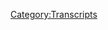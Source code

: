 {{Transcript
    | title         = [[32: April 21, 2017]]
    | caption       = [https://knowledgefight.libsyn.com/knowledge-fight-april-21-2017 Listen to this episode on Libsyn]
    | episodeNumber = [[32: April 21, 2017|32]]
    | length        = 01:57:31
}}

{{MessageBox
    | header     = Warning: Bot Generated Content
    | text       = This transcript was automatically generated by transcription software and likely contains many mistakes and misattributions. Please check the audio for definitive quotes, attribution, and context.
    | image      = N3yvass4myg91.webp
    | imagewidth = 50px
    | id         = warning
}}

{{TranscriptBlock
    | name      = Caller to Bill O'Reilly
    | timestamp = 00:00
    | text      = Andy in Kansas, you're on the air. Thanks for holding. Well, Alex, I'm a first time caller. I'm a huge fan. I love your work.
}}

{{TranscriptBlock
    | name      = Dan
    | timestamp = 00:07
    | text      = Hey, everybody. Welcome back to knowledge fight. I'm Dan. I'm Jordan. We're a couple of dudes who like to sit around and drink. In this instance, Apple wine, Boone's Farm, strawberry daiquiri Apple wine, and talk a little bit about Alex Jones.
}}

{{TranscriptBlock
    | name      = Jordan
    | timestamp = 00:22
    | text      = It did not occur to me. I just now read that. It can't be Apple wine. It's flavored like strawberry daiquiri This
}}

{{TranscriptBlock
    | name      = Dan
    | timestamp = 00:29
    | text      = shit ain't grapes.
}}

{{TranscriptBlock
    | name      = Jordan
    | timestamp = 00:29
    | text      = It has to be made of
}}

{{TranscriptBlock
    | name      = Dan
    | timestamp = 00:31
    | text      = strawberries just squeezed strawberries. Yeah,
}}

{{TranscriptBlock
    | name      = Jordan
    | timestamp = 00:34
    | text      = it's not how you make wine in the first place. It is not anyway have a fat man roll around in a barrel and then whatever falls out is good. Yeah, I've
}}

{{TranscriptBlock
    | name      = Dan
    | timestamp = 00:43
    | text      = seen cartoons. Yeah, that's how you drink. Yeah, guys, this is not a wine review podcast. Although it may transition that at some point as we have less and less Alex Jones related content. Yeah,
}}

{{TranscriptBlock
    | name      = Jordan
    | timestamp = 00:54
    | text      = it depends on how this trial really shakes out whether or not we will just switch to red one
}}

{{TranscriptBlock
    | name      = Dan
    | timestamp = 01:00
    | text      = we are exactly we were we were wind was
}}

{{TranscriptBlock
    | name      = Jordan
    | timestamp = 01:04
    | text      = the number one Alex Jones and wine podcast. But instead we just crossed out Alex Jones
}}

{{TranscriptBlock
    | name      = Dan
    | timestamp = 01:10
    | text      = one down. Yep. Just got an outlaw wine.
}}

{{TranscriptBlock
    | name      = Jordan
    | timestamp = 01:14
    | text      = And we're screwed. Yeah. Anyway, this is a show where do we become just another interview podcast and nobody needs anymore? Certainly not
}}

{{TranscriptBlock
    | name      = Dan
    | timestamp = 01:21
    | text      = two white dudes. This is a show where we take a day in the life of Alex Jones and break it down critically and discuss what he's up to and deal with the lies that come out of his mouth. But there's a twist. What's the twist twist is that I know a shit ton about Alex Jones.
}}

{{TranscriptBlock
    | name      = Jordan
    | timestamp = 01:37
    | text      = How about me? How much do I know? Nothing. Ah, damn it, I must have forgotten all of it.
}}

{{TranscriptBlock
    | name      = Dan
    | timestamp = 01:43
    | text      = I'd like to start today's show off with a little bit of a speech. Okay. All right. First of all, I
}}

{{TranscriptBlock
    | name      = Jordan
    | timestamp = 01:49
    | text      = love I love your opening speeches I love
}}

{{TranscriptBlock
    | name      = Dan
    | timestamp = 01:52
    | text      = as you're listening to this, today is my birthday. So I wanted to take a moment to reflect on the fact that my life at 33 is not exactly what I anticipated. There is no part of me that would have predicted that I would be a co host of a Alex Jones debunking podcast.
}}

{{TranscriptBlock
    | name      = Jordan
    | timestamp = 02:13
    | text      = That's actually my goals. Since I was about eight years old. You were a wee baby since I was a wee lad.
}}

{{TranscriptBlock
    | name      = Dan
    | timestamp = 02:19
    | text      = I've had a lot of expectations of my life over the years. Like when I was younger, I probably thought I was going to be a professor like my dad. When I grew up a little bit. I wanted to be like an archaeologist or maybe a Greek teacher, I wanted to teach ancient Greek because I love the language and studied it extensively in college. Really? Yeah, I can you speak Greek? Not really. But I can translate it. Oh, like in mostly Homeric Greek, American attic Greek or the the older Greeks. Yeah, but I am still slightly fluent enough in who cares? My point is
}}

{{TranscriptBlock
    | name      = Jordan
    | timestamp = 02:57
    | text      = just trying to derail this speech into some sort of Greek thing.
}}

{{TranscriptBlock
    | name      = Dan
    | timestamp = 03:01
    | text      = Those were things and then I got a little bit further down the track. And I thought, you know, I'm gonna be a stand up comedian. And, you know, that was the expectation of my life for a really long time. And now we're here and it's not a disappointment to me, I could not be happier that this is how I spend my time. It's great. And I can't thank you all enough. who listen, and we're seeing huge jumps in numbers, we're seeing massive download spikes. And it's a thrill. It's, it's great. And I can't, I can't thank you enough listeners, that at least in some way as validating this period of my life. Now,
}}

{{TranscriptBlock
    | name      = Jordan
    | timestamp = 03:41
    | text      = now if any of you speak Greek, we are knowledge fight@gmail.com We now know we now know that we got a we got a whole new audience that we can translate this to
}}

{{TranscriptBlock
    | name      = Dan
    | timestamp = 03:53
    | text      = if Cristo for listening Yeah,
}}

{{TranscriptBlock
    | name      = Jordan
    | timestamp = 03:55
    | text      = but yeah, thank you to all the all the people who've stuck with us in the beginning and share this the you guys have been amazing. And then it's been massive. Hi, new people. Yeah, absolutely.
}}

{{TranscriptBlock
    | name      = Dan
    | timestamp = 04:05
    | text      = I'm gonna get real mad probably. Now. The two further pieces of my speech Yes, are that if you want to give me a birthday present, feel free to do thing that would be the best, the most awesome birthday present is continuing to share the show with friends. That would be awesome. Yeah, we're seeing word of mouth and it makes such a big difference. leave a review on the iTunes subscribe. If you feel so inclined to give me a physical gift. I'm not going to turn you down. We got to Patreon. Go ahead and do that. In this 33rd year of my life, I want this to expand. I want to further go after right wing propaganda, because I hate it so much. It
}}

{{TranscriptBlock
    | name      = Jordan
    | timestamp = 04:46
    | text      = is the scourge of every conversation with an old white person.
}}

{{TranscriptBlock
    | name      = Dan
    | timestamp = 04:51
    | text      = Absolutely. Now the last piece of my speech, yes. Is that I'm going to introduce this as the anthem for my 33rd year on this planet. This is what it's all about. This, this is what it's all about.
}}

{{TranscriptBlock
    | name      = Jordan
    | timestamp = 05:04
    | text      = I have no idea what's happening.
}}

{{TranscriptBlock
    | name      = Dan
    | timestamp = 05:06
    | text      = This is Sasha Banks pro wrestlers theme song guys,
}}

{{TranscriptBlock
    | name      = Jordan
    | timestamp = 05:09
    | text      = music and he did not warn me about this in advance. I take no joy or pleasure this. I am so sorry. I'm gonna make sure this is your last 33rd person
}}

{{TranscriptBlock
    | name      = Jordan
    | timestamp = 05:28
    | text      = anyway, what is happening?
}}

{{TranscriptBlock
    | name      = Dan
    | timestamp = 05:30
    | text      = I'm not sure. But that's, that's the anthem that's going to be going through my head this entire year. Okay, it's gonna inform our.
}}

{{TranscriptBlock
    | name      = Jordan
    | timestamp = 05:38
    | text      = Alright, I'm gonna need a lot more Boone's Farm that
}}

{{TranscriptBlock
    | name      = Dan
    | timestamp = 05:40
    | text      = I'm mildly hung over, but I just wanted to. I wanted to say that that That's it, man. That's what it's all about 33rd year. Sasha Banks theme song.
}}

{{TranscriptBlock
    | name      = Jordan
    | timestamp = 05:51
    | text      = All right. All right. All right.
}}

{{TranscriptBlock
    | name      = Dan
    | timestamp = 05:53
    | text      = I really should have probably written my points out.
}}

{{TranscriptBlock
    | name      = Jordan
    | timestamp = 05:57
    | text      = No, I liked your extemporaneous speaking.
}}

{{TranscriptBlock
    | name      = Dan
    | timestamp = 06:00
    | text      = So anyway, the big the big point is, thank you all so much. And let's let's keep it moving. Let's keep going. But before we get into today's content, I want to say I may I fucked up. I want to thank Drew, who donated to the show in early April, we forgot to give a shout out. And this one's for you, man.
}}

{{TranscriptBlock
    | name      = Caller to Bill O'Reilly
    | timestamp = 06:18
    | text      = I'm a policy wonk.
}}

{{TranscriptBlock
    | name      = Dan
    | timestamp = 06:19
    | text      = Welcome to the team. Welcome
}}

{{TranscriptBlock
    | name      = Jordan
    | timestamp = 06:20
    | text      = back.
}}

{{TranscriptBlock
    | name      = Dan
    | timestamp = 06:21
    | text      = Welcome to the team policy walk. We'll go through and give everyone everyone who has donated in the past. One at a time, one at a time for all you you longtime supporters. We appreciate it. So here's what's been going on on Infowars this week. Yes, last week,
}}

{{TranscriptBlock
    | name      = Jordan
    | timestamp = 06:38
    | text      = down to business. I like to defeat the Huns. Alex is
}}

{{TranscriptBlock
    | name      = Dan
    | timestamp = 06:41
    | text      = in court. So he can't do his show. He is in court during the hours that the show is going on. So two days out of the week, David Knight hosted and I could not listen. No. The other day is Paul Joseph Watson who's visiting Austin at this point, fellowship. Yeah, he has been hosting and race baiting his ass off great.
}}

{{TranscriptBlock
    | name      = Jordan
    | timestamp = 07:02
    | text      = Two things he gets hit by a truck. Two narratives
}}

{{TranscriptBlock
    | name      = Dan
    | timestamp = 07:04
    | text      = that he's been spinning are completely bogus and so racist on their face that I I just want to take a second without playing his voice to explain what he's been talking about. Okay. The first thing is Malcolm Nance. Are you aware of him? No. He's a pundit and former, he has he has an extensive experience in the intelligence world. He is an expert on al Qaeda and ISIS. He's a terrorism specialist. And he tweeted that he nominated the Trump Hotel in Istanbul to be the first target of terrorism against Trump's properties.
}}

{{TranscriptBlock
    | name      = Jordan
    | timestamp = 07:40
    | text      = Nominated meaning he was saying that this is the most likely thing or nominated meaning he was like, terrace, get on at it. That is because if I was me, I would go to the Mara Lago but I mean, hey, the
}}

{{TranscriptBlock
    | name      = Dan
    | timestamp = 07:54
    | text      = second version of what you're saying is what Paul Joseph Watson is arguing, gotcha. The reality is what he's saying is he predicts that that will be the first target, right? Because of course,
}}

{{TranscriptBlock
    | name      = Jordan
    | timestamp = 08:04
    | text      = right? Like horse like the World Trade Center, we could have predicted that would be the target because it had already been the target one time before Sure.
}}

{{TranscriptBlock
    | name      = Dan
    | timestamp = 08:12
    | text      = And he said, I nominate this to be the next target. You're not saying hey, terrorists get at it. You're what you're saying is, you know, this is the most likely it's it's
}}

{{TranscriptBlock
    | name      = Jordan
    | timestamp = 08:23
    | text      = it could be an Oscar thing all over again. Maybe they hit it, but they go Oh, sorry. We got the wrong place. We did this.
}}

{{TranscriptBlock
    | name      = Dan
    | timestamp = 08:30
    | text      = Yeah, we're good at Mar a Lago. Yeah. But he it was clunky language, the term nominate and he deleted the tweet, I think probably because it was messy language. But what he was saying was very clear. He was making a prediction. Yes, it wasn't. But of course, Paul Joseph Watson's, like, this guy rhetorically is in bed with the Muslims. And yet it's horrible. I that scans. The second thing is there was that shooter in Cleveland, who went on Facebook Live and shot that old man.
}}

{{TranscriptBlock
    | name      = Jordan
    | timestamp = 08:58
    | text      = Oh, the guy who I saw a killed himself.
}}

{{TranscriptBlock
    | name      = Dan
    | timestamp = 09:03
    | text      = Yes. He ended up a couple days later killing himself. But he was on the run for a long time. Right. Paul, Joseph Watson tweeted out a picture of a see CNN Headline News type thing. And it was cropped. It was a cropped picture. And it just showed Cleveland shooter at large considered armed and dangerous. And there was a silhouette picture like, like a random placeholder avatar image.
}}

{{TranscriptBlock
    | name      = Jordan
    | timestamp = 09:29
    | text      = Okay, so he was let me guess his narrative there, please. He was saying that CNN doesn't have the balls to publish to let everybody know that it was a black man who committed the crime. You nailed it. Now. Let me ask you one further question. Was this a totally accurate and factual thing that he tweeted
}}

{{TranscriptBlock
    | name      = Dan
    | timestamp = 09:51
    | text      = out? No, because the picture it was the picture was photoshopped. Oh, great. It wasn't there. Okay, so the actual picture is just bigger. And what it is, is that with the silhouette avatar picture, and then to the right of it is a picture of the guy. Yeah, he's old, he is posting just completely inaccurate things in order to race bait. And so someone pointed this out, he didn't delete the tweet, he didn't apologize. And a day later, when he was hosting the Alex Jones Show brought it up. Why won't CNN say that this guy is black, so
}}

{{TranscriptBlock
    | name      = Jordan
    | timestamp = 10:26
    | text      = he can't possibly, so he has to know. Yeah, he knows that he has to it's been pointed out to him. Absolutely. And then he still goes and fucking says it in, in a public sphere where people can hear him. Yep. People who are already on edge hoping that CNN or somebody like that fucks up who thinks they probably think there's a race war coming? There is like that kind of shit that's going on.
}}

{{TranscriptBlock
    | name      = Dan
    | timestamp = 10:51
    | text      = All right, because again, we've gone over it. And according to Quantcast, the statistics are that almost
}}

{{TranscriptBlock
    | name      = Jordan
    | timestamp = 10:57
    | text      = something called white men, it's all old white men and white men.
}}

{{TranscriptBlock
    | name      = Dan
    | timestamp = 11:00
    | text      = And I got some weird statistics to break down later, the single worst demographic
}}

{{TranscriptBlock
    | name      = Jordan
    | timestamp = 11:04
    | text      = of human beings on this planet the easiest
}}

{{TranscriptBlock
    | name      = Dan
    | timestamp = 11:06
    | text      = to scare certainly. Yeah. So anyway, this is what Paul Joseph Watson has kind of been up to. He's been atrocious to watch. And I gotta be honest, without the quick editing that he does in his videos that he puts out, he's not ready for primetime. Baby. He is not good at that desk. Okay, he's not there yet. Because he relies so much on quick edits, that just having him speak for 10 minutes. Who are not good. No personality. No, it he has no ENT which is fucking fully demonstrated by the he had a time where he was on air with with Leon McAdoo, right I've already here love of your life, but who I've already said is a zero in terms of like her abilities. And she was much more electric Oh, blank screen than Hellboy.
}}

{{TranscriptBlock
    | name      = Jordan
    | timestamp = 11:57
    | text      = We had this conversation a while back. What if Alex Jones finally does go down? Yeah. Like what if this is the thing that does take him
}}

{{TranscriptBlock
    | name      = Dan
    | timestamp = 12:06
    | text      = down? I still think Paul Joseph Watson is the heir apparent.
}}

{{TranscriptBlock
    | name      = Jordan
    | timestamp = 12:09
    | text      = And I think that's I still think it's the end of Infowars Alex Jones is the cult leader. And when you take the cult leader down, it's the end of the cult, if you're not good at Scientology,
}}

{{TranscriptBlock
    | name      = Dan
    | timestamp = 12:22
    | text      = if you're not good about how you take down that cult, you have a charismatic figure rise through the ranks and take over. Like that's happened in tons of cults in the past when the leader dies. Yeah, what else comes up? Yeah, but
}}

{{TranscriptBlock
    | name      = Jordan
    | timestamp = 12:35
    | text      = it's not like it like
}}

{{TranscriptBlock
    | name      = Dan
    | timestamp = 12:37
    | text      = generations of the Branch Davidians that that's true. Even that example out of Alex's ouvre rally, you know, there wasn't just one guy, the leader died and then David Koresh came to power, right. Typically, whenever a secondary leader comes, that's when things go off the rails. That's when shit turns into, like suicide pact. Yeah, so I think that if Alex does end up going down and you end up with a new leader ascending, you'll just you'll see it fall apart much quicker. But I still think here's what I think. Alex Jones has done a really good job of building up individuals that fit certain demographics as his team. So you have Owen Troyer, who's kind of like a frat boy who's kind of like a cool, bro. Like he's 27 years old. He's kind of smarmy, because I got a man Oh, cool. I play basketball. Then you go
}}

{{TranscriptBlock
    | name      = Jordan
    | timestamp = 13:31
    | text      = that's cool. All right. That's pretty cool.
}}

{{TranscriptBlock
    | name      = Dan
    | timestamp = 13:34
    | text      = Then you got Rob Do you know people who play basketball to you got Rob do who's there to for the nerds. You nerds can identify with Rob do as this kind of put upon the kind of guy you got that you got the fucking smoke shop of a lady super hot Leann matches Christ for the Fox News type of thing you know, because they always Yeah,
}}

{{TranscriptBlock
    | name      = Jordan
    | timestamp = 13:55
    | text      = always have their hot ladies hot white hot white lady with blonde hair.
}}

{{TranscriptBlock
    | name      = Dan
    | timestamp = 13:59
    | text      = She's not blonde. She's got a dirty brunette. Okay, well, they're strawberry brought blonde. Maybe
}}

{{TranscriptBlock
    | name      = Jordan
    | timestamp = 14:05
    | text      = Infowars is at least more diverse than Fox News.
}}

{{TranscriptBlock
    | name      = Dan
    | timestamp = 14:08
    | text      = Slightly. So then you got Millie Weaver? Who's kind of like a young sorority girl type right got that base covered that sort of demographic also a clown. Sometimes clown sometimes rainbow snatch. Then you got fucking rock. You got I don't know why you got John Rapoport but you got him. Well, you got David Knight for the old folks now going out the people who are a little bit more name. You got Jerome Corsi for the racists. You got all of them for the race.
}}

{{TranscriptBlock
    | name      = Jordan
    | timestamp = 14:40
    | text      = I was gonna say you got Info Wars for the racists you
}}

{{TranscriptBlock
    | name      = Dan
    | timestamp = 14:42
    | text      = got Anthony KU MIA for the people who loved Opie and Anthony, you know, okay, well, you know, that sort of aggressive dude, that aggressive young dude who's like, Yeah, I'm against PC.
}}

{{TranscriptBlock
    | name      = Jordan
    | timestamp = 14:53
    | text      = The guy had no idea how many people actually work for Infowars there's even tons more who are like behind the scenes that is as well, I mean, I assume they were behind the seats before there's at least I assumed it wasn't just them. Although that would be great if it was just everybody who has appeared on screen also does double duty as like the boom operator that would be fantastic. Whenever
}}

{{TranscriptBlock
    | name      = Dan
    | timestamp = 15:13
    | text      = they're out on the road, Rob do is the camera ban, right? I've seen video of him holding up iPhones for Alex and shit beautiful. But my point is that he's basically made segments of the US population that are covered by each of his like, it's
}}

{{TranscriptBlock
    | name      = Jordan
    | timestamp = 15:29
    | text      = trying to hit all four quadrants, right. And that's what you're saying. And I think unfortunately, all of his quadrants are old white men, so I'm confused as to why he thinks that's a good idea. But I
}}

{{TranscriptBlock
    | name      = Dan
    | timestamp = 15:37
    | text      = still think that if if he were to go down there is a conceivable like all of them form like Voltron into one capable unit, because they all have their own little segments of their people.
}}

{{TranscriptBlock
    | name      = Jordan
    | timestamp = 15:49
    | text      = Like The Italian Job whenever. What's his face dies?
}}

{{TranscriptBlock
    | name      = Dan
    | timestamp = 15:54
    | text      = Stay with them. No, Mark Wahlberg.
}}

{{TranscriptBlock
    | name      = Jordan
    | timestamp = 15:56
    | text      = No mo Sutherland. At the very beginning, Sutherland dies. And then Mark Wahlberg Are you for? No, Donald? Oh, why are we talking about that? I
}}

{{TranscriptBlock
    | name      = Dan
    | timestamp = 16:05
    | text      = don't know. Let's get to the business at hand. My
}}

{{TranscriptBlock
    | name      = Jordan
    | timestamp = 16:07
    | text      = point anyways, Boone's Farm, strawberry daiquiri.
}}

{{TranscriptBlock
    | name      = Dan
    | timestamp = 16:10
    | text      = My point is that, I think they'll be fine. And the PJ W sucks. Yes. So we're not going to be talking about and covering PJ W any further than we already have. What we are going to be talking about is the fact that Alex Jones, possibly against his lawyer's wishes, has been dispatching from the road, as it were, I think he's shooting videos in the courthouse in breaks God, because there are there are videos that he's shooting in front of, like, what appears to be an entire wall of legal books. Like I would I would describe it. What is it you do is all these books match?
}}

{{TranscriptBlock
    | name      = Jordan
    | timestamp = 16:49
    | text      = I'll put them in the same book.
}}

{{TranscriptBlock
    | name      = Dan
    | timestamp = 16:51
    | text      = I'll put a picture of this up on Twitter, but it legitimately looks like 1000 part encyclopedia. Like it's just you know, all like all the books are like a through B, B through C. That's what it looks like.
}}

{{TranscriptBlock
    | name      = Jordan
    | timestamp = 17:01
    | text      = If it is actually if it is actually his place, though. I bet those are all glued there. And you cannot pull them out horse.
}}

{{TranscriptBlock
    | name      = Dan
    | timestamp = 17:07
    | text      = It's a facade. He's never read a wife. Yeah. He has read one.
}}

{{TranscriptBlock
    | name      = Jordan
    | timestamp = 17:11
    | text      = That's right. That's right. But
}}

{{TranscriptBlock
    | name      = Dan
    | timestamp = 17:15
    | text      = I can't imagine that room being in his house. So he's been recording things about how nuclear war with North Korea is coming and all this shit. And I don't care to talk about that. Because as we've learned this week, those those like fighter boats
}}

{{TranscriptBlock
    | name      = Jordan
    | timestamp = 17:30
    | text      = were due they weren't going the wrong way, not the wrong way. They were never intended to go there. And so what is happening? We do and South
}}

{{TranscriptBlock
    | name      = Dan
    | timestamp = 17:39
    | text      = Korea has said we will not trust Trump in the future, because
}}

{{TranscriptBlock
    | name      = Jordan
    | timestamp = 17:42
    | text      = of course not why did they trust him in the fucking first place? Well, their entire
}}

{{TranscriptBlock
    | name      = Dan
    | timestamp = 17:47
    | text      = national security is kind of dependent on our cooperation. Yeah, so if he's lying about things that are important to their national security, why the fuck should they trust him? Right, so that's bad.
}}

{{TranscriptBlock
    | name      = Jordan
    | timestamp = 17:57
    | text      = They should have seen that comment that's on them. Yeah, that's on them.
}}

{{TranscriptBlock
    | name      = Dan
    | timestamp = 18:00
    | text      = You can't you can't with with Trump
}}

{{TranscriptBlock
    | name      = Jordan
    | timestamp = 18:02
    | text      = and you don't even get Fool me once to quote the bank already been fooled. But the fact that Trump was even alive, you've already gotten fooled. One,
}}

{{TranscriptBlock
    | name      = Dan
    | timestamp = 18:09
    | text      = so we're not gonna be talking about those ones either. Because it's just like, I don't even I don't even fucking care.
}}

{{TranscriptBlock
    | name      = Jordan
    | timestamp = 18:14
    | text      = North Korea, it's all stupid. They're taking my kids.
}}

{{TranscriptBlock
    | name      = Dan
    | timestamp = 18:18
    | text      = I think that the more interesting thing is a video that came out on Friday, and here's what we'll be discussing. He this aired on the Alex Jones Show, Paul Joseph Watson through to it and came back after it. This video came out on Thursday. And keep in mind that on I'm sorry, this was on Friday. And on Thursday, Alex had put out a statement. That was please respect my privacy and my family's privacy. Yeah, you're not going to be talking to the press. Right? That was on Thursday. This video was on Friday.
}}

{{TranscriptBlock
    | name      = Jordan
    | timestamp = 18:49
    | text      = So he is now talking to the press. Basically,
}}

{{TranscriptBlock
    | name      = Dan
    | timestamp = 18:52
    | text      = if you consider Info Wars and P J. W The Press Yeah. Okay. So this video is just as buds. This video is ostensibly about Bill O'Reilly.
}}

{{TranscriptBlock
    | name      = Jordan
    | timestamp = 19:05
    | text      = Ah, the the old usage of the word ostensibly, it always always a good sign that we're gonna stay on target.
}}

{{TranscriptBlock
    | name      = Dan
    | timestamp = 19:11
    | text      = The reason that I say ostensibly, is because it, it really feels like he's working through some stuff. And he's using Bill O'Reilly as an excuse to okay, and that we'll see. Anyway, here's the introduction of the premise. Here we go.
}}

{{TranscriptBlock
    | name      = Caller to Bill O'Reilly
    | timestamp = 19:27
    | text      = I haven't commented yet on Bill O'Reilly. They being let go from Fox after 15 years at the top of the cable news cycle with up to 5 million viewers tonight.
}}

{{TranscriptBlock
    | name      = Jordan
    | timestamp = 19:41
    | text      = I've been on the air for 20 years,
}}

{{TranscriptBlock
    | name      = Caller to Bill O'Reilly
    | timestamp = 19:43
    | text      = so who the fuck cares about there's Bill O'Reilly as
}}

{{TranscriptBlock
    | name      = Dan
    | timestamp = 19:46
    | text      = 70 billion Fox News. This point we don't really know which direction this is gonna go. Because it sounds it could
}}

{{TranscriptBlock
    | name      = Jordan
    | timestamp = 19:57
    | text      = go either way. It's gonna be like how dare they Take Bill O'Reilly off the air. Yeah.
}}

{{TranscriptBlock
    | name      = Dan
    | timestamp = 20:01
    | text      = Or it could be about time. Yeah. Who knows? I love the mystery of it. Like, I legitimately, when I was listening to this, I was like, god dammit, I'm stymied. I don't I don't know which way this is gonna break. I should have known but oh yeah, I should have known anyway. Here we go.
}}

{{TranscriptBlock
    | name      = Caller to Bill O'Reilly
    | timestamp = 20:20
    | text      = Bill O'Reilly is obviously very complex character, very intelligent man. I remember seeing him on extra shows like that back in the 1980s.
}}

{{TranscriptBlock
    | name      = Jordan
    | timestamp = 20:33
    | text      = I don't know where this is going.
}}

{{TranscriptBlock
    | name      = Dan
    | timestamp = 20:33
    | text      = He's a complicated figure. Also, I'd like to point out the Bill O'Reilly according to his IMDb never appeared on extra until 2015. So I think what he meant was inside edition, okay. It was like alright, junk magazine
}}

{{TranscriptBlock
    | name      = Jordan
    | timestamp = 20:47
    | text      = was was there though. He was somewhere that
}}

{{TranscriptBlock
    | name      = Dan
    | timestamp = 20:51
    | text      = you could see. He was on some sort of pulp TV nonsense at some point. Yeah. But he won't need stay. There wasn't on extra anyway. And early 1990s.
}}

{{TranscriptBlock
    | name      = Caller to Bill O'Reilly
    | timestamp = 20:59
    | text      = Doing pieces on the JFK assassination and the government shipping narcotics into the United States. He was once pretty much a proto Alex Jones. He was a forerunner of investigative monitor journalism, and the internet world kind of a Matt Drudge in some respects. He was also famous for saying eff it, do it live.
}}

{{TranscriptBlock
    | name      = Jordan
    | timestamp = 21:25
    | text      = Yes, those are his two main for us today. And
}}

{{TranscriptBlock
    | name      = Bill O'Reilly
    | timestamp = 21:27
    | text      = we will leave you with a I can't do it.
}}

{{TranscriptBlock
    | name      = Jordan
    | timestamp = 21:31
    | text      = He's playing the record a
}}

{{TranscriptBlock
    | name      = Dan
    | timestamp = 21:35
    | text      = lot, but he conveniently doesn't include the part where he starts screaming obscenities. Well, I
}}

{{TranscriptBlock
    | name      = Jordan
    | timestamp = 21:43
    | text      = mean, he's is the family show to play us out?
}}

{{TranscriptBlock
    | name      = Dan
    | timestamp = 21:46
    | text      = What does that mean? Like the part where it's clear that Bill O'Reilly is an asshole? Yeah, he doesn't understand a sentence that's very easy to understand. And so that's what threw him into a rage. He's a rage filled man. Right. But you pointed out very nicely that it's like, okay, he was on TV in the 80s talking about the JFK assassination. Yeah. And then he screamed, and this video any exam? Yep. That's how
}}

{{TranscriptBlock
    | name      = Jordan
    | timestamp = 22:06
    | text      = he was. He was a proto Infowars sure if it weren't for well, you know, it was nice that Bill O'Reilly started doing it. But we all know that Alex Jones was gonna do it no matter what. And he was gonna be the best at it.
}}

{{TranscriptBlock
    | name      = Dan
    | timestamp = 22:18
    | text      = If he didn't get kicked out by himself. Probably like he sold out. He's gonna go on to say that Bill O'Reilly sold out and shit like that. Right. But yeah, at this point, we're still not sure which way the ball is gonna break.
}}

{{TranscriptBlock
    | name      = Jordan
    | timestamp = 22:30
    | text      = No, are we fans? I'm not.
}}

{{TranscriptBlock
    | name      = Dan
    | timestamp = 22:32
    | text      = Although I will say that in this next clip. He Alex does introduce something that is a little bit unfair. So I'll deal with that in a second.
}}

{{TranscriptBlock
    | name      = Jordan
    | timestamp = 22:43
    | text      = Oh, no, we're being unfair to the
}}

{{TranscriptBlock
    | name      = Caller to Bill O'Reilly
    | timestamp = 22:45
    | text      = guy. 30 years famous when he had a radio talk show that failed for having a security team with caller ID. Whether it was in Florida or New York actually, in some cases reportedly fly to go to another state to go to the door and knock on and threaten collars with him. Or made a point he didn't like that is just crazy. And I remember him threatening collars on air. We should probably look online trying to find some of those. Yeah, to the guy was a consummate bully.
}}

{{TranscriptBlock
    | name      = Dan
    | timestamp = 23:22
    | text      = I mean, there are plenty of instances you can find Alex yelling at callers to it takes one
}}

{{TranscriptBlock
    | name      = Jordan
    | timestamp = 23:27
    | text      = to know one right? Is this is this going to turn into Alex Jones criticizing Bill O'Reilly for everything Alex Jones does?
}}

{{TranscriptBlock
    | name      = Dan
    | timestamp = 23:36
    | text      = Like I said, I think he's working through he's he's just
}}

{{TranscriptBlock
    | name      = Jordan
    | timestamp = 23:38
    | text      = projecting not I mean, not projecting. He's looking at what his own future maybe if if he continued if he has a future, eventually it will catch up. Well, I
}}

{{TranscriptBlock
    | name      = Dan
    | timestamp = 23:48
    | text      = mean, there are some allegations of some, you know, we don't we we shouldn't be covering stuff like like this, but there are some allegations that are coming out in the court case. That if true, or real bad.
}}

{{TranscriptBlock
    | name      = Jordan
    | timestamp = 24:04
    | text      = You think he laid a hand on your Leon McAdoo?
}}

{{TranscriptBlock
    | name      = Dan
    | timestamp = 24:06
    | text      = I don't know
}}

{{TranscriptBlock
    | name      = Jordan
    | timestamp = 24:08
    | text      = where it is. There it is. This is why we're this is why we're truly angry at Alex Jones.
}}

{{TranscriptBlock
    | name      = Dan
    | timestamp = 24:13
    | text      = Anyway, he's he's up there saying that Bill O'Reilly had his security fly to collars houses. Yeah. Knock on the door. Right. Not true. Not true. No, but it
}}

{{TranscriptBlock
    | name      = Jordan
    | timestamp = 24:25
    | text      = seems like it's a very plausible thing that Bill O'Reilly would do. Actually, I found the clip on medium. He's a giant pile of shit. It would not surprise me if he was also a rich pile of shit. And didn't do that fucking thing. Where are you stuck? No, he had the cops fucking stock his ex wife for him.
}}

{{TranscriptBlock
    | name      = Dan
    | timestamp = 24:41
    | text      = I don't know about that. But probably I believe it. Yeah,
}}

{{TranscriptBlock
    | name      = Jordan
    | timestamp = 24:44
    | text      = so why not? Why wouldn't he send a security detail to a random callers house who apparently gave him their address?
}}

{{TranscriptBlock
    | name      = Dan
    | timestamp = 24:51
    | text      = Well, actually, like I said, like I was gonna say I found on Media Matters. They have the audio of what Alex was talking about from Bill O'Reilly's show. No, which I will play now.
}}

{{TranscriptBlock
    | name      = Bill O'Reilly
    | timestamp = 25:01
    | text      = Oh, Orlando, Florida, Mike, go.
}}

{{TranscriptBlock
    | name      = Caller to Bill O'Reilly
    | timestamp = 25:04
    | text      = Hey, Bill, I appreciate you taking my call. I like to listen to you during the day. I think Keith Olbermann showed
}}

{{TranscriptBlock
    | name      = Bill O'Reilly
    | timestamp = 25:09
    | text      = it. Yeah, go Mike is he's a gun guy. You know, we have this. We have your phone numbers, by the way. So if you're listening, Mike, we have your phone number. And we're going to turn it over to Fox security. And you'll be getting a little visit. Maybe Mike is from the mothership? No, maybe Mike's gonna get in big trouble. Because we're not going to play around when you call us, ladies and gentlemen, just so you know, we do have your phone number. And if you say anything untoward, obscene, or anything like that Fox security, then will contact your local authorities. And you will be held accountable. fair, that's fair.
}}

{{TranscriptBlock
    | name      = Jordan
    | timestamp = 25:46
    | text      = What the fuck are you talking about? See,
}}

{{TranscriptBlock
    | name      = Dan
    | timestamp = 25:49
    | text      = this is what this is what the difficulty is. You notice that it just cut and then yeah, too. He's gone
}}

{{TranscriptBlock
    | name      = Jordan
    | timestamp = 25:54
    | text      = guy. Yeah. And I don't understand why. Well, here's one guy.
}}

{{TranscriptBlock
    | name      = Dan
    | timestamp = 25:57
    | text      = Here's why. Whenever you're doing live radio, there's a seven second delay. Oh, that's probably said some shit. Yeah. And they have that there because the FCC will find them if someone swears on air or something like that. That's the that's the Janet Jackson tip rule, right. But it's always been in place in radio. Like I remember, I didn't know that. When I remember when I was listening to love line when I was younger, they would have chops, that would end up happening, just because someone swore and then they had to kick them off the air, okay, and the swear would never make it through to air unless tons of people kept calling in and swearing, and they would eat up the seven second delay. That's pretty great. That is a thing that can happen. That's pretty great. Right? So but the problem with that is that guy could have just said fuck you or something like that. Yeah. Or he could have threatened bill. We don't know that. Right. So the the idea that he's saying, I don't agree with your position I'm gonna send security to you is not fair. No, we don't have enough information.
}}

{{TranscriptBlock
    | name      = Jordan
    | timestamp = 26:57
    | text      = He's having Fox security call the local authorities for somebody swearing at him on air.
}}

{{TranscriptBlock
    | name      = Dan
    | timestamp = 27:03
    | text      = But that's that might not be the situation the guy might have said, I'm going to kill you or something like that.
}}

{{TranscriptBlock
    | name      = Jordan
    | timestamp = 27:08
    | text      = Well, yeah, but that's great. Radio. You don't cut that out?
}}

{{TranscriptBlock
    | name      = Dan
    | timestamp = 27:10
    | text      = I think you do. I don't know. I mean, it is compelling.
}}

{{TranscriptBlock
    | name      = Jordan
    | timestamp = 27:15
    | text      = It's great radio.
}}

{{TranscriptBlock
    | name      = Dan
    | timestamp = 27:16
    | text      = I don't know. I don't know.
}}

{{TranscriptBlock
    | name      = Jordan
    | timestamp = 27:17
    | text      = How many times has Howard Stern been threatened with death on air?
}}

{{TranscriptBlock
    | name      = Dan
    | timestamp = 27:20
    | text      = I don't know. I don't really listen to stern mean, either. But I'm guessing a bunch, at least twice. That's but that's why Stern is a great broadcaster and O'Reilly's radio show failed, as Alex Jones has told us. Oh, did it fail? I don't think so. I
}}

{{TranscriptBlock
    | name      = Jordan
    | timestamp = 27:32
    | text      = think I don't think so. I think it was actually very popular and made a lot more money and had a lot more listeners than Alex Jones is, but
}}

{{TranscriptBlock
    | name      = Dan
    | timestamp = 27:37
    | text      = I think the radio factor has been on for decades. Yeah, possibly. Also, didn't we?
}}

{{TranscriptBlock
    | name      = Jordan
    | timestamp = 27:43
    | text      = Didn't we actually do a rundown of who makes the most money from radio? And wasn't O'Reilly up there? I know that entity was up there, because he's a giant fuckface. Who should get hit by a truck? Yeah. I
}}

{{TranscriptBlock
    | name      = Dan
    | timestamp = 27:56
    | text      = mean, he had a huge audience whenever he was on, but yeah, now it's, I mean, the two and we'll get we'll get into the specifics of the statistics when he brings up another lie later. But it's interesting, because at this point, it is still he's painting this picture of like, well, he's a complex guy. Yeah. And also, he just refuses to address the fact that he's getting fired for sexually harassing tons of women. Well, yeah,
}}

{{TranscriptBlock
    | name      = Jordan
    | timestamp = 28:19
    | text      = you wouldn't want to you wouldn't look, Alex wouldn't want to put out there that he's against sexual harassment. That's a dangerous position to take. And Alex Jones is World
}}

{{TranscriptBlock
    | name      = Dan
    | timestamp = 28:29
    | text      = Oh, yeah, I think so. But that leads us to this next clip where he's gets mad at Bill O'Reilly.
}}

{{TranscriptBlock
    | name      = Jordan
    | timestamp = 28:35
    | text      = Can you say pussy on the radio?
}}

{{TranscriptBlock
    | name      = Dan
    | timestamp = 28:37
    | text      = Oh, yeah, I think you can. Like but like, if
}}

{{TranscriptBlock
    | name      = Jordan
    | timestamp = 28:41
    | text      = you called Alex Jones a pussy on the radio. He would probably cut it out.
}}

{{TranscriptBlock
    | name      = Dan
    | timestamp = 28:45
    | text      = Oh, he Well, you'd hang up on you. Yeah,
}}

{{TranscriptBlock
    | name      = Jordan
    | timestamp = 28:48
    | text      = but what do you leave it in there?
}}

{{TranscriptBlock
    | name      = Dan
    | timestamp = 28:49
    | text      = I don't know. I mean, on the on the internet broadcast, probably. Fantastic. He keeps in so much shit. He shouldn't. So I mean, I don't
}}

{{TranscriptBlock
    | name      = Jordan
    | timestamp = 28:57
    | text      = know why so much incriminating. The
}}

{{TranscriptBlock
    | name      = Dan
    | timestamp = 28:59
    | text      = only thing that gets cut is his karaoke. That's the only thing I got.
}}

{{TranscriptBlock
    | name      = Jordan
    | timestamp = 29:02
    | text      = Damn it. We need it.
}}

{{TranscriptBlock
    | name      = Dan
    | timestamp = 29:03
    | text      = I know. Fuck it. Let's do it live. Yeah, seriously, donate to our Patreon for my birthday present. And we'll be able to get Alex Jones's karaoke anyway, in this next clip to obfuscate from the fact that there's sexual harassment going on and that's the real problem. Yes, he he says this
}}

{{TranscriptBlock
    | name      = Caller to Bill O'Reilly
    | timestamp = 29:22
    | text      = and he also would do stuff like play a clip of me yelling about some police corruption turn my face read and say coming up we explore sexual predators against women
}}

{{TranscriptBlock
    | name      = Jordan
    | timestamp = 29:32
    | text      = not ah
}}

{{TranscriptBlock
    | name      = Dan
    | timestamp = 29:35
    | text      = no, it's that you think that's what it's gonna go to but it's not Oh, so but that's
}}

{{TranscriptBlock
    | name      = Jordan
    | timestamp = 29:39
    | text      = a perfect spot to like get into it right just the fact that Bill O'Reilly says they're going to be researching sexual predators against women is great
}}

{{TranscriptBlock
    | name      = Dan
    | timestamp = 29:50
    | text      = Sure. So fucking hypocritical. It's very easy to research yourself.
}}

{{TranscriptBlock
    | name      = Jordan
    | timestamp = 29:54
    | text      = It's the anti gay conservative who winds up caught with a rent
}}

{{TranscriptBlock
    | name      = Dan
    | timestamp = 29:57
    | text      = the log cabin Republican Oh, Oh,
}}

{{TranscriptBlock
    | name      = Jordan
    | timestamp = 30:00
    | text      = that's not even fair that Log Cabin Republicans are just regular
}}

{{TranscriptBlock
    | name      = Dan
    | timestamp = 30:04
    | text      = thought they were just gay Republican okay, but nevermind I miss us terms I apologize um yeah basically but been here here's the so Alex's spin this narrative before that O'Reilly used the image of him we talked about it in the past episode yeah that he said like Alex Jones and then had his picture up there and then said we're going to explore
}}

{{TranscriptBlock
    | name      = Jordan
    | timestamp = 30:25
    | text      = rare out of file which could be a veiled like, Hey, check this out. That's pretty funny. Or it could have just been a timing thing.
}}

{{TranscriptBlock
    | name      = Dan
    | timestamp = 30:34
    | text      = You know what it was? It was neither. Because it didn't happen. Alex, wait, what Alex plays what he's talking about after what he just said, here. He plays the clip from the O'Reilly Factor and I'll play it for you right now. He never mentions sexual harassment. He never mentions sex crimes or pedophilia at all here listen, like Alex just he just made that up. He proves that he's a liar in real time right here. So here we go.
}}

{{TranscriptBlock
    | name      = Bill O'Reilly
    | timestamp = 31:01
    | text      = They read kind of fast because they're too dumb.
}}

{{TranscriptBlock
    | name      = Caller to Bill O'Reilly
    | timestamp = 31:04
    | text      = You know what it's like to go to sleep every night, knowing you weren't for a bunch of psychotic killers, you probably gonna end up killing me one day.
}}

{{TranscriptBlock
    | name      = Bill O'Reilly
    | timestamp = 31:11
    | text      = Now Facebook is apologizing for allowing it worldwide. But Can anything be done to stop the hatred, which is directly linked into the IRS Tea Party scandal?
}}

{{TranscriptBlock
    | name      = Caller to Bill O'Reilly
    | timestamp = 31:21
    | text      = We'll have a factor investigation. Well, no one's ever said that about me.
}}

{{TranscriptBlock
    | name      = Dan
    | timestamp = 31:26
    | text      = Wait, that had nothing to do. I had nothing to do with it. I had some sort of things to do with tax fraud scams. The Tea Party. Facebook censoring stuff. It had nothing to do with the thing that Alex claims like he's so mad about. I didn't even realize that because I never looked into because I don't want to go dig through. Fucking O'Reilly. No, I would never want I never looked into it. But we should have known.
}}

{{TranscriptBlock
    | name      = Jordan
    | timestamp = 31:50
    | text      = Yeah, that's right. That's our fault. Yeah, we should have just guessed he was like, whenever you take anything should be a lie. Instead of being like, well, although that does sound reasonable. That does sound like some shit that O'Reilly would do if he was being a dick about it. Right? Or
}}

{{TranscriptBlock
    | name      = Dan
    | timestamp = 32:05
    | text      = if there was just that janky timing out, it's just completely in Alex's head. It's just 100% in his head. Fantastic. Now you could make an argument that the thing he's a lot
}}

{{TranscriptBlock
    | name      = Jordan
    | timestamp = 32:17
    | text      = like O'Reilly and that he's a very complicated man. But very unlike O'Reilly, or perhaps very much like O'Reilly and that they're both fucking stupid.
}}

{{TranscriptBlock
    | name      = Dan
    | timestamp = 32:26
    | text      = Yep, it's, it is unfortunate and evil. It is unfortunate that we keep coming back to this that like, we have like a joker that we're up against, but he is an idiot. Like if Joker was just really dumb and yelled a lot like that's basically
}}

{{TranscriptBlock
    | name      = Jordan
    | timestamp = 32:41
    | text      = in The Dark Knight. All of those complicated plans are just like oh shit got boiled again. Batman
}}

{{TranscriptBlock
    | name      = Dan
    | timestamp = 32:47
    | text      = and Robin just had a podcast about the Joker. That's the situation. So
}}

{{TranscriptBlock
    | name      = Jordan
    | timestamp = 32:56
    | text      = So wrap up for tier two. He's hiding in the bushes.
}}

{{TranscriptBlock
    | name      = Dan
    | timestamp = 32:59
    | text      = Oh, well update us on on Thursday. Robert was on on Thursday and picture still not still not up. Still not up. Also he has still not learned about us unfortunately. And his report was garbage
}}

{{TranscriptBlock
    | name      = Jordan
    | timestamp = 33:14
    | text      = that would be that would be fun. If our listeners we'd like we don't have any of those rabbit outright tweeters, who are threatening people. We just have nice people who are like John, just hang the picture up.
}}

{{TranscriptBlock
    | name      = Dan
    | timestamp = 33:26
    | text      = I encourage you to do it. Okay, now, I'm changing my birthday with
}}

{{TranscriptBlock
    | name      = Jordan
    | timestamp = 33:31
    | text      = everyone we need to get this picture hung up. Everyone
}}

{{TranscriptBlock
    | name      = Dan
    | timestamp = 33:34
    | text      = tweet John Rapoport is Twitter handle is at John Rappaport just asked him about the picture.
}}

{{TranscriptBlock
    | name      = Jordan
    | timestamp = 33:41
    | text      = Is it a good picture? Is it your favorite picture? Where did the picture come from? It's
}}

{{TranscriptBlock
    | name      = Dan
    | timestamp = 33:45
    | text      = gotta be like, in the middle, because it's not hung up what you would do with the picture you love but it's not thrown away like you would do with a picture that you have no use for
}}

{{TranscriptBlock
    | name      = Jordan
    | timestamp = 33:53
    | text      = it probably has some complex memories attached to it. Like that was his second wife's first picture that she ever painted.
}}

{{TranscriptBlock
    | name      = Dan
    | timestamp = 33:59
    | text      = As far as I can tell. He's been married to the same lady for years and years, my friend Yeah, but
}}

{{TranscriptBlock
    | name      = Jordan
    | timestamp = 34:03
    | text      = I'm gonna guess secret family, the secret family, hey, he goes on Skype to see his other children that
}}

{{TranscriptBlock
    | name      = Dan
    | timestamp = 34:12
    | text      = therefore his audiences as he tries to heal the babies and tell them not to get vaccines. Don't go to college. Brainwashing camp.
}}

{{TranscriptBlock
    | name      = Jordan
    | timestamp = 34:21
    | text      = Not necessarily wrong on that one. Not necessarily, right. No, no.
}}

{{TranscriptBlock
    | name      = Dan
    | timestamp = 34:26
    | text      = So this next clip, we finally get into the fact that Bill O'Reilly is a sexual harasser, which is taking a little while but we're there.
}}

{{TranscriptBlock
    | name      = Caller to Bill O'Reilly
    | timestamp = 34:34
    | text      = No one's ever said that about me. So he was projecting onto that yours truly out shows what he himself has settled cases on not where he put out advances towards women and then they were rebuffed it and stopped that where he pressured people under him over and over and over and over and over and over again to have sex with him. And of course, they refused him. And then he would reportedly demote them, or have them transferred. And Roger Ailes basically encouraged all of this and he's been let go with the same reason. Now that said,
}}

{{TranscriptBlock
    | name      = Dan
    | timestamp = 35:13
    | text      = so. I
}}

{{TranscriptBlock
    | name      = Jordan
    | timestamp = 35:15
    | text      = love the I love that little throwaway bit there where it's like, and of course they rebuffed him.
}}

{{TranscriptBlock
    | name      = Dan
    | timestamp = 35:21
    | text      = Of course,
}}

{{TranscriptBlock
    | name      = Jordan
    | timestamp = 35:21
    | text      = if I had done that, never would they have rebuffed me. That's because he's this symbol of masculinity symbol of, you know, look, are you are you a cheerleader? He's gonna fuck you. Yeah. Are you a punk rock chick?
}}

{{TranscriptBlock
    | name      = Dan
    | timestamp = 35:34
    | text      = Doesn't matter. gonna fuck you doesn't matter as long as the girls have a spring in their step exactly, as he put it on our last episode. So I mean, I thank you, Alex, on this fifth clip of the episode, finally getting into the fact that Bill O'Reilly is a sexual harasser. Yes. And that at least now the rest of this clip, or the rest of these clips entirely for the rest of the episode are essentially him. Alex then going on to muddy the waters and claiming that first of all, there's other people who are worse.
}}

{{TranscriptBlock
    | name      = Jordan
    | timestamp = 36:06
    | text      = Is this a globalist what?
}}

{{TranscriptBlock
    | name      = Dan
    | timestamp = 36:07
    | text      = You got it? Yes. globalists are in play.
}}

{{TranscriptBlock
    | name      = Jordan
    | timestamp = 36:11
    | text      = I we haven't seen enough globalist or like full on globalist plots yet.
}}

{{TranscriptBlock
    | name      = Dan
    | timestamp = 36:16
    | text      = Yep. This is this is part of trying to take down the Patriots. But first Gotcha. Before he gets to that and spells out that narrative. He has to get to like really being like, alright, Bill's bad. But what about these other people? Yeah, so he has to play that minimize minimize those crimes. Well, then it is also this game the What about ism that people play that is like, you know, it's the biggest example is what about those emails? What about? Yeah, what about what Obama has done? And it's like, well, that's we can have that conversation. Certainly, right. But it's not really going to take away my hatred of Trump. You know, like, just saying that, you know, hey, Obama bomb people, too. Yes, absolutely. We were against that, that we weren't and we still are. Yeah. And we're ready to have that conversation.
}}

{{TranscriptBlock
    | name      = Jordan
    | timestamp = 36:58
    | text      = And if Obama is still bombing people, let me tell you something his bunker down. Let me tell myself and Obama, you better stop bombing those people
}}

{{TranscriptBlock
    | name      = Dan
    | timestamp = 37:05
    | text      = here because that's you're just a citizen now. You shouldn't be bothered as a
}}

{{TranscriptBlock
    | name      = Jordan
    | timestamp = 37:09
    | text      = citizen, but he's still got bombs.
}}

{{TranscriptBlock
    | name      = Dan
    | timestamp = 37:11
    | text      = He's got the command bunker.
}}

{{TranscriptBlock
    | name      = Jordan
    | timestamp = 37:12
    | text      = Did you know that when
}}

{{TranscriptBlock
    | name      = Dan
    | timestamp = 37:13
    | text      = you George Soros funded command bunker,
}}

{{TranscriptBlock
    | name      = Jordan
    | timestamp = 37:16
    | text      = if you make it through two terms as president, they give you 10 Free bombs, that's I think you can pick when and where you want to use them is just a fact. I
}}

{{TranscriptBlock
    | name      = Dan
    | timestamp = 37:23
    | text      = think that's a good system.
}}

{{TranscriptBlock
    | name      = Jordan
    | timestamp = 37:25
    | text      = I think so too. Absolutely. I think that's a nice reward. That's a golden parachute. But you know,
}}

{{TranscriptBlock
    | name      = Dan
    | timestamp = 37:29
    | text      = but it's, it's also kind of like, you know, methadone treatment, you got to wean someone off. You can't just have them come down. From the Yeah, how
}}

{{TranscriptBlock
    | name      = Jordan
    | timestamp = 37:37
    | text      = can you just go from bomb and to not bomb? Exactly. You need a transition? Yeah, you gotta wind down the bombs.
}}

{{TranscriptBlock
    | name      = Dan
    | timestamp = 37:44
    | text      = Anyway, this is the clip where he is what about him?
}}

{{TranscriptBlock
    | name      = Caller to Bill O'Reilly
    | timestamp = 37:47
    | text      = Now that said, Roger Ailes and Bill O'Reilly are doing the same garbage that Democrats in Hollywood are even more famous for, but they're getting child actors, girls and boys have sex with them. That's all. And that all covered up. So all I'm saying is, hey, Edward Snowden, for breaking the law leaking secret documents, after you prosecute our own government and all these corporations for doing things 10,000 times literally worse. I agree. And then you'll never get around to Snowden, because he was actually exposing criminal activity. So maybe he shouldn't be charged. The point is letter of the law spirit of the law, you can't be violating the letter and the spirit, many, many times worse than somebody else. And then have the very same system sit in the judgment.
}}

{{TranscriptBlock
    | name      = Dan
    | timestamp = 38:30
    | text      = So you know, that's why you know how the law works. But also you shouldn't have said you agreed? Because first of all, that's a clunky analogy, the snow. Yeah, that's
}}

{{TranscriptBlock
    | name      = Jordan
    | timestamp = 38:39
    | text      = why I agree with it. But the second is, he didn't know what he was trying to say no, and I don't think he
}}

{{TranscriptBlock
    | name      = Dan
    | timestamp = 38:43
    | text      = understands what the difference between the letter and the spirit of the law is, I think he's just using terms he's heard before. You know, like,
}}

{{TranscriptBlock
    | name      = Jordan
    | timestamp = 38:49
    | text      = Yeah, I like that idea. Like, you can't violate both the letter and the spirit, you got to pick one.
}}

{{TranscriptBlock
    | name      = Dan
    | timestamp = 38:55
    | text      = Well, the letter of the law is, you know, a literal interpretation of things like kids steals a piece of gum from the store, you lock them up, that sort of thing. And the spirit of the law is, you know, figuring out what the laws are made for, what kind of behaviors they are there to, to create in the population behaviors that you'd like to see the things you'd not like to see. And then applying your legal strategy to enforce those things. When you realize that locking up a kid for stealing a piece of gum or something like that is going to derail their life and it's going to create more issues and the spirit of the law would say no, let that kid go without
}}

{{TranscriptBlock
    | name      = Jordan
    | timestamp = 39:32
    | text      = warning. Well, because that's not why the law is there. Right? The law isn't there to protect your 45 cent piece of gum. Is that how much gum costs? I don't know. I don't know. Are you look you're 33 Tell me about it. What what it was like when you were
}}

{{TranscriptBlock
    | name      = Dan
    | timestamp = 39:46
    | text      = young when I was a boy Yeah, down to the to the corner store. You get a piece of gum and a cup of coffee for a nickel. Yeah, you gotta say come and
}}

{{TranscriptBlock
    | name      = Jordan
    | timestamp = 39:56
    | text      = get a coffee please
}}

{{TranscriptBlock
    | name      = Dan
    | timestamp = 39:56
    | text      = get assessed but really go down there. Get phosphate. Sure, sure. Oh, there's this place in Missouri. Who cares? Anyway, there was a place called arrow rock that was like a fake, old timey community that they'd take students to on field trips and stuff like that. Okay, it sticks out in my mind because they had an old time general store nearby, like really old. Candy, not like not like stale. Oh, it's
}}

{{TranscriptBlock
    | name      = Jordan
    | timestamp = 40:22
    | text      = like, clearly it's been there from since the 40s old fashioned
}}

{{TranscriptBlock
    | name      = Dan
    | timestamp = 40:24
    | text      = types of candy. And it was crazy when I was like, 10. I was like, this is the coolest. Yeah. But specialty candy store. Yeah, I really enjoyed it. But listen. My point is Alex does not understand what he's talking about. No. And I like I said before we played that clip. Yeah. I mean, there are there is a problem with abuse of children in Hollywood. Clearly, there are stories that keep coming out. We've had
}}

{{TranscriptBlock
    | name      = Jordan
    | timestamp = 40:49
    | text      = plenty of those those stories. They should be prosecuted. And there's lives
}}

{{TranscriptBlock
    | name      = Dan
    | timestamp = 40:53
    | text      = that have been ruined the corries, for example, there's just over and over again, you see it and yeah, we're, again, we're willing to have that conversation. We're listening. We're hip,
}}

{{TranscriptBlock
    | name      = Jordan
    | timestamp = 41:03
    | text      = we would very much like them to be prosecuted as well. But just because they're not being prosecuted does not mean that Bill O'Reilly then does. Like there's not like a waiting list. Well on on top down crimes, obviously. Because we're apparently going from the bottom up, let's get as many poor people as fucking possible. Well, thank God, we finally got Bill O'Reilly out of there. I just wish he would fucking go to jail, because this is fucking insane.
}}

{{TranscriptBlock
    | name      = Dan
    | timestamp = 41:26
    | text      = Well, Alex Jones seems to do this thing where he's like, if every problem isn't solved, why are we solving one? And that is sort of a really bad way to go about life. You can't get anything done like that. No, it's a defeatist target people in productivity circles would explain to you that you have to have actionable goals, and you have to set plans that you can actually build towards, if you just say, Oh, we got to solve everything. You're just going to be overwhelmed by the task in front of you. And you're never gonna get even the first smallest thing done, which is get Bill O'Reilly fucking fire and Fox News. So he can't hurt more people. Yeah. So it's really frustrating, because, I mean, on the one level, he's dumb, but on the other level, he's actually advocating things that are like, just bad. And then on beyond that, just not that they're not good ways to live. It's just unwise. Yeah, set goals and work towards them. Little steps. Yeah, that's the way to go. Anyway, here's the clip where he starts to get into the conspiracy angle, and it's dumb.
}}

{{TranscriptBlock
    | name      = Caller to Bill O'Reilly
    | timestamp = 42:28
    | text      = So this is a part of a purge at Fox by Rupert Murdoch's sons that are admittedly saying this in the news. I was the first to break it during the RNC because I went to the Ritz Carlton in Cleveland, and met for several hours with some of the top Fox people and got Intel and it all turned out to be true. They offered a job was a coup and Fox made me Kelly was meant to kind of be the flipping of them from conservative Americana, at least light or what they posed to be the synthetic version that they used to control the conservative movement into a whole leftist kind of globalist conserve the toyed synthetic system even more than what it had been a true counterfeit. To leave the conservative movement, the Libertarian movement, the nationalist movement into a true rattle.
}}

{{TranscriptBlock
    | name      = Dan
    | timestamp = 43:13
    | text      = So this goes back to our third episode. Conservative void. That's a dumb nonword. But hear me out on this. This goes back to our third episode. Oh, yeah. The secret of 2017.
}}

{{TranscriptBlock
    | name      = Jordan
    | timestamp = 43:26
    | text      = That's right. Wait, what is it? We still don't know what we know. What we know now is the secret of 2017 is a lot of people are going to lose their jobs.
}}

{{TranscriptBlock
    | name      = Dan
    | timestamp = 43:35
    | text      = What the secret of 2017 was Alex crying about wanting to live in a farmhouse and all this shit? And Megan Kelly is awful. That was the secret of 2017. Alex can't possibly have known how the first four months of this year were going to shake out No, I saw someone I don't remember it. Maybe it was I think it might have been like W. Kamau Bell. Someone Someone tweeted. A list of people whose gear is not going how they expected. Yeah, one of them's like, absolute. Yeah. Yeah. See this shit color?
}}

{{TranscriptBlock
    | name      = Jordan
    | timestamp = 43:59
    | text      = No. And missed. He missed the secret of 27. For someone
}}

{{TranscriptBlock
    | name      = Dan
    | timestamp = 44:03
    | text      = who has so many high level fake sources and what have you if they were real? You would think you would see any of these blows coming before they happened. And he hasn't he has not won. I think it's appropriate now for us to revisit a clip that we played in the secret of 2017 episode because it's relevant to what he's talking about. But beyond that, before we do, he was saying there that Megan Kelly is a part of this, this purge of Patriot values and stuff like that. Yes. And it's worth noting that Megyn Kelly did do an interview this week where she talked about Bill O'Reilly was part of the reason that she left Fox News. Yeah. And so was Roger Ailes, there was a toxic environment that you can't work in, if you're a woman they
}}

{{TranscriptBlock
    | name      = Jordan
    | timestamp = 44:45
    | text      = have, like, How much money have they paid out? And just just to keep him on the air?
}}

{{TranscriptBlock
    | name      = Dan
    | timestamp = 44:53
    | text      = Well, he does draw huge ratings with these old people. So that that kind of makes sense from a business standpoint, but it's the same thing. Hang with Joe Arpaio. Like how the fuck did he stay Sheriff when he's getting sued for millions of dollars over and over and over? And
}}

{{TranscriptBlock
    | name      = Jordan
    | timestamp = 45:05
    | text      = how the fuck has he not been in jail for the rest of his life?
}}

{{TranscriptBlock
    | name      = Dan
    | timestamp = 45:09
    | text      = I think that at this point it's becoming a thing where he's like, 80 something years old and I just don't care. I don't want
}}

{{TranscriptBlock
    | name      = Jordan
    | timestamp = 45:14
    | text      = I want him in jail. I want George W to still be prosecuted for war crimes. I think he should be in one of the Nazi trim. Like he's a Nuremberg trial and level monster. I hope he gets fucking.
}}

{{TranscriptBlock
    | name      = Dan
    | timestamp = 45:29
    | text      = And just so we're fair, if we're being like, like, real with it. Obama and Bill Clinton should do? Absolutely pretty much all of our presidents should be tried to pretty much yeah, there's a lot of stuff that has been done
}}

{{TranscriptBlock
    | name      = Jordan
    | timestamp = 45:42
    | text      = and Andrew Jackson should be revived, killed, revived and then hung,
}}

{{TranscriptBlock
    | name      = Dan
    | timestamp = 45:49
    | text      = right. Instead of having a picture of him put into the White House No, into the Oval Office. No, that's not where it should be. So in memory of the fact that he's talking
}}

{{TranscriptBlock
    | name      = Jordan
    | timestamp = 45:59
    | text      = we have a genocides picture in the White House. It's crazy. We have a we celebrate would
}}

{{TranscriptBlock
    | name      = Dan
    | timestamp = 46:04
    | text      = be like Merkel dimers put you up in fucking and say it's absolutely unacceptable with America. I don't know. I don't know Trump is president. We're all going crazy.
}}

{{TranscriptBlock
    | name      = Jordan
    | timestamp = 46:17
    | text      = So make America genocide again, make America genocide again,
}}

{{TranscriptBlock
    | name      = Dan
    | timestamp = 46:21
    | text      = I'm so close to getting this movie. There we go. Speaking of which, if you if, if everybody donates to the Patreon, I've said this publicly and I don't know if I said it on the show, we will record at least one audio commentary for one of Alex Jones as movies. Okay, we will do that. I'm willing to do it.
}}

{{TranscriptBlock
    | name      = Jordan
    | timestamp = 46:42
    | text      = We're gonna do a we're gonna do a full MSD 3k. Yep, we will now that we now that we have more interest in Alex Jones, and a new series of MSD 3k. Sure, we're gonna fucking ride the wave on both. We're gonna like what we're doing. We're gonna
}}

{{TranscriptBlock
    | name      = Dan
    | timestamp = 46:55
    | text      = make a shot Chicago Public TV show. And we're in space. And we have some robot friends and we just watch Alex Jones. I don't think we could afford that. No. But anyway, please donate. We'll expand content and all that stuff. I feel like I'm saying that too much. But I've said it many times, but in different contexts. Yeah. Because now I'm saying we'll make these movie Docu, who cares. Look, Fuck off. Fuck off to you. Mostly. I was saying it to myself. Anyway, yeah, in honor of this bringing back up Megyn Kelly, I want to replay this clip because it's horrible. And it's fun. Now in the context that we know that part of the reason that she left was the sexual harassment environment, and people are going down for it. And this is how Alex Jones back at the beginning of 2017. In his video, the secret of 2017 spoke about Megyn Kelly.
}}

{{TranscriptBlock
    | name      = Alex Jones
    | timestamp = 47:52
    | text      = Huge things are happening right now. And you look at these tarts, it's not that she's a woman. So the smart people I know are women's heart but you have the archetype of the dumb guy, the dumb woman. I mean, Megyn Kelly is the dumb blonde cheerleader who looked okay 10 years ago on now just looks like an ugly which I forgot about how awful he is. And she reportedly told friends oh, I'm ugly. I'm old. Now. I better join the liberals. She's wanting to go jump out. Remember that way old ship? Because she feels rejected after buying into the mainstream media's lie that Donald Trump was this evil guy. This is just her thinking, oh my god, I'm hated at Fox. I'm hated by the viewers. Now let me go to NBC. Because those failures, those vampires are ready to get whoever they can swindle into joining him.
}}

{{TranscriptBlock
    | name      = Dan
    | timestamp = 48:44
    | text      = And now that we know that his code is vampire means pedophile. You know, he's saying that everyone at NBC is pedophiles, but that's neither here nor there. She left because of a horrible chauvinistic environment that she was working in. And Alex Jones's response is to critique her attractiveness and insist that she's told friends that she thinks she's ugly. Yeah, this is horrible. No, that
}}

{{TranscriptBlock
    | name      = Jordan
    | timestamp = 49:07
    | text      = makes perfect this is horrible. That's how that's how you know that's the only reason women do things right. This is
}}

{{TranscriptBlock
    | name      = Dan
    | timestamp = 49:13
    | text      = inexcusable levels of ugly manliness. Ugly maleness. It's so disgusting.
}}

{{TranscriptBlock
    | name      = Jordan
    | timestamp = 49:21
    | text      = No, fuck, man. Yeah, like I've said this before. All men should just be we have we have genetic research. We can clone. We can, you know, steal a bunch of sperm and then get rid of us and then you'll be fine. We'll be fucking fine. Ladies. You don't need us.
}}

{{TranscriptBlock
    | name      = Dan
    | timestamp = 49:37
    | text      = You don't even have to steal that sperm.
}}

{{TranscriptBlock
    | name      = Jordan
    | timestamp = 49:40
    | text      = I just raised the sperm banks just just fucking tear them down.
}}

{{TranscriptBlock
    | name      = Dan
    | timestamp = 49:44
    | text      = If there's one thing I know about men, it's that they're not so thrilled to hold on to their sperm. Yeah,
}}

{{TranscriptBlock
    | name      = Jordan
    | timestamp = 49:49
    | text      = that's true. It's that's that's how you get rid of us. Right? You trick us into rubbing one out. Yeah. And then straight into the guillotine. That's how
}}

{{TranscriptBlock
    | name      = Dan
    | timestamp = 49:57
    | text      = it goes. Absolutely. Okay.
}}

{{TranscriptBlock
    | name      = Jordan
    | timestamp = 50:02
    | text      = I'm not saying this is a great plan. I'm just I'm just blue sky thinking I'm just throwing ideas at the wall. How do you want to kill off? It's up to you. Everybody has their own preference.
}}

{{TranscriptBlock
    | name      = Dan
    | timestamp = 50:14
    | text      = Sure. So this next clip is kind of indicative of how at this point he, it's not really clear what he thinks about the Bill O'Reilly situation. He has acknowledged that he's a sexual harassing person, right. But he's also said that Hollywood and the Democrats, like all of Hollywood is Democrats. Yeah, whatever. He says that they're worse. And then actually what's going on is it wasn't so much about the fact that he sexually harassed people. It's that he was a patriot, and there was a purge going on. Yes. So it's so unclear one
}}

{{TranscriptBlock
    | name      = Jordan
    | timestamp = 50:46
    | text      = day a year at Fox News for 12 hours, they just fucking get rid of old white people.
}}

{{TranscriptBlock
    | name      = Dan
    | timestamp = 50:51
    | text      = They just run around all day, they run around with oranges and socks, and you'll get to hit the Patriots with them.
}}

{{TranscriptBlock
    | name      = Jordan
    | timestamp = 50:57
    | text      = And that includes the football team, too. If they're there. Sure. They even you know, they may be there. They may not be there. Who knows? Tom Brady hangs out at Fox News, I assume?
}}

{{TranscriptBlock
    | name      = Dan
    | timestamp = 51:05
    | text      = Yep. I would, I would also assume that but anyway, the so here, here's a clip that I want to say two things that I haven't pointed out. This is straight through again, I didn't edit anything out. These clips are just saying entire thing. That's just Childhood Special Report. This is the entire thing about I'm not taking anything out. And then secondarily, we haven't even addressed the fact that he's recording this as he drives to court. This is in his car.
}}

{{TranscriptBlock
    | name      = Jordan
    | timestamp = 51:31
    | text      = This is what he thinks about on the way to court. Yeah,
}}

{{TranscriptBlock
    | name      = Dan
    | timestamp = 51:33
    | text      = absolutely. He's like, wait, I have to go defend my right to have my kids. I got to fuckin talk about Bill O'Reilly for 15 minutes. Somebody
}}

{{TranscriptBlock
    | name      = Jordan
    | timestamp = 51:41
    | text      = needs to make sure that everybody knows Bill O'Reilly is not that bad.
}}

{{TranscriptBlock
    | name      = Dan
    | timestamp = 51:46
    | text      = If that's even his point.
}}

{{TranscriptBlock
    | name      = Jordan
    | timestamp = 51:48
    | text      = I don't know. No, I don't know. Has he even? I mean, has he even actually said that? What Bill O'Reilly did was bad. He had said that. I mean, I think it's like, is he putting it somewhere in like, medium atrocity? Is that what he's doing right there?
}}

{{TranscriptBlock
    | name      = Dan
    | timestamp = 52:04
    | text      = I think that he thinks that all he did was try and use his position to get women to have sex with him. Right. As opposed to which is a crime. Right. And that's bad enough on its own. Yeah, but I don't think that Alex is dealing with the fact that some women probably were cornered, groped, I would think that those are things that most likely happened. Yeah. And even if not, he used demeaning language and sexualized professional women called that one lady hot chocolate and black lady that worked at Fox. Oh, boy. Yeah. So I mean, there's just like it's, he's he's minimizing for sure. But I think the he's he's still implying that his behavior was bad. Yeah. But anyway, this next clip is just if
}}

{{TranscriptBlock
    | name      = Jordan
    | timestamp = 52:50
    | text      = if you're because he's they've paid out like 25 million in or some 20 million in like sexual harassment claims. Yeah, right. He
}}

{{TranscriptBlock
    | name      = Dan
    | timestamp = 52:58
    | text      = got 25 million Right. Um,
}}

{{TranscriptBlock
    | name      = Jordan
    | timestamp = 53:01
    | text      = and Roger Ailes got some huge number two like they paid Roger Ailes and Bill O'Reilly more to leave than they paid the women that were sexually harassed. Now that sounds bad. Yeah, but the written their contract like there's, there's not much they can do about it at this point. If though if you're writing a contract, why do you have the if we fire you for all of your crimes? Here's your money.
}}

{{TranscriptBlock
    | name      = Dan
    | timestamp = 53:24
    | text      = Well, again, it comes back to them being really marketable stars. Yeah, like Roger Ailes was a good executive in terms of getting the getting high ratings right. And Bill O'Reilly was a draw, so you get to dictate your contract. In a lot of ways.
}}

{{TranscriptBlock
    | name      = Jordan
    | timestamp = 53:38
    | text      = I am settling a lawsuit with Bill O'Reilly and Fox News. I want one clause in there that I get to kick Bill O'Reilly in the balls one time. That's right, just one time for running kick. I'll take I'll take your 2 million. As long as I get to put a toe right through his balls.
}}

{{TranscriptBlock
    | name      = Dan
    | timestamp = 53:56
    | text      = Do you get a running start? Or is it a stationary?
}}

{{TranscriptBlock
    | name      = Jordan
    | timestamp = 53:59
    | text      = No, it is a stationary kick. Okay, but that's bad negotiating but you get to use golf shoes. Okay. So however it is you want to go?
}}

{{TranscriptBlock
    | name      = Dan
    | timestamp = 54:07
    | text      = Alright, so anyway, this clip is Alex not really knowing what side he should take. And it's bizarre.
}}

{{TranscriptBlock
    | name      = Caller to Bill O'Reilly
    | timestamp = 54:16
    | text      = That fox threw everything and had a Trump mega threw everything she had at Trump had failed. So she left NBC, Al still stepped down because clearly he does some things that were wrong and bad. I'm not defending him. People say oh, you're being nice to Fox is your job for Roger Ailes. I was offered shows on Fox, okay. I'll get to that in a minute. But expanding on that. You they can take them out, they can take grouch out, they can take me out, they can shut down all free speech. And that's why you see, with the total distortions in the media, even more than pretty much last week, being demonized and attacked with a bunch of twisted, made up garbage is because they know I basically represent our incredible audience of patriots who understand globalism understand it's not elected, understand its authoritarian and are educating others. So it's our ideology of freedom and free market. But it's so frightened of the globalist that they've got to take us down and they can bring down Bill O'Reilly and Roger Ailes, who too did have Achilles heels, and quite frankly, did deserve a certain level.
}}

{{TranscriptBlock
    | name      = Jordan
    | timestamp = 55:23
    | text      = You fucking put it. The, the Achilles heel is his toxic masculinity that causes him to sexually harass people and commit crimes. That is their Achilles heel. Right, right. That's our one way of taking those guys down. They're invincible to all their racism and their fucking lie or their bullshit. You finally fucking shoot that arrow into their sexual harassment and boom, you gotta you gotta but
}}

{{TranscriptBlock
    | name      = Dan
    | timestamp = 55:50
    | text      = that's why they have to fight against feminists in the PC culture is because if it's, you know, all those people would go away, then that Achilles heel would never be attacked. Ah,
}}

{{TranscriptBlock
    | name      = Jordan
    | timestamp = 56:00
    | text      = I love his his fucking argument that if they can take down those guys, right, admittedly, crime committers right. If they can take down those crime committed Achilles heel, yeah, then hate they can come after drudge which is basically saying like, hey, Drudge fucking sexually harasses people. It's true. It's cool. Once once you get one of us, you take turns out, we're all doing it.
}}

{{TranscriptBlock
    | name      = Dan
    | timestamp = 56:26
    | text      = And you know, the other problem is, he's acting like it sets a precedent man, the precedent already exists. You can't sexually harass people.
}}

{{TranscriptBlock
    | name      = Jordan
    | timestamp = 56:33
    | text      = It's called the law. Yeah. Now that's it it was written into Now admittedly, it's probably not as old as we would like it to be or solid. Yeah, I bet the sexual harassment laws didn't even exist until like 30 years ago.
}}

{{TranscriptBlock
    | name      = Dan
    | timestamp = 56:45
    | text      = Now, there's a couple of other issues that are that are really murky In this clip, and I think you nailed some of them. One is that he's really, really dumb to tie himself to this. Like, because the issue. The issue is that Bill O'Reilly and Roger Ailes legitimately and literally committed crimes, but he thinks that it's all trumped up, and it's the globalist going after them.
}}

{{TranscriptBlock
    | name      = Jordan
    | timestamp = 57:10
    | text      = So I don't think here's, here's my take on that. And I know you got more to say and you're gonna kick ass. I'm
}}

{{TranscriptBlock
    | name      = Dan
    | timestamp = 57:16
    | text      = putting my hand I love you
}}

{{TranscriptBlock
    | name      = Jordan
    | timestamp = 57:18
    | text      = know, my take on that is he does think it's a crime. Yeah, but he thinks that the timing is the globalist coming after them.
}}

{{TranscriptBlock
    | name      = Dan
    | timestamp = 57:27
    | text      = Well, but that's stupid, because Bill O'Reilly has gotten in trouble in the past before. Yeah, that audio came out of him like talking about a lady and a falafel.
}}

{{TranscriptBlock
    | name      = Jordan
    | timestamp = 57:35
    | text      = Right. But nothing happened then the date very good very much, very much Cosby to me. Everybody fucking knew the shit that was going on. And until the until it finally got out to people. No,
}}

{{TranscriptBlock
    | name      = Dan
    | timestamp = 57:48
    | text      = that is absolutely true. The issue is that in the past, what had happened was sponsors weren't willing to pull out. And you know, it got to a point where they could no longer argue that like, hey, we can be we can get tied in with this. Yeah, when you saw it as it happened in real time, sponsors just kept falling off. And he ended up ending his show, like 15 minutes early one day, because they just had no content to fill it and no, no ads. No shit. So they just went to Shepard Smith live and that's fuck, they're serious. Yeah, it's crazy. But like that is why it's because of the advertisers. There's no
}}

{{TranscriptBlock
    | name      = Jordan
    | timestamp = 58:21
    | text      = absolutely no sexual harassment, It's fine as long as people keep paying, which is tragic.
}}

{{TranscriptBlock
    | name      = Dan
    | timestamp = 58:24
    | text      = I agree that that's tragic. Yeah. But again, Alex should not be tying in his fate to this. Because what's going on as a crime is being punished. It's not free speech being shot upon right or anything like that. And if he ties himself in with this, unfortunately, the metaphor in the analogy is that what he is on trial for is a crime. And it's not, it's a custody suit. It's
}}

{{TranscriptBlock
    | name      = Jordan
    | timestamp = 58:52
    | text      = and the more he releases videos like this defending sexual harassment, or when we start turning into him losing custody and becoming a crime,
}}

{{TranscriptBlock
    | name      = Dan
    | timestamp = 59:02
    | text      = it almost seems like he subconsciously wants to lose custody. Oh,
}}

{{TranscriptBlock
    | name      = Jordan
    | timestamp = 59:06
    | text      = man, that's a whole big can of worms that I don't know if we let's not that one, that one. I don't even know if I'm willing to jump into that. But
}}

{{TranscriptBlock
    | name      = Dan
    | timestamp = 59:13
    | text      = he's also sort of by proxy arguing that like, you're saying the timing of this Bill O'Reilly thing is fucked. And the timing of this yesterday suit is intentional. Yeah. And that people are trying to destroy him,
}}

{{TranscriptBlock
    | name      = Jordan
    | timestamp = 59:25
    | text      = even though again, it's been going on for three years.
}}

{{TranscriptBlock
    | name      = Dan
    | timestamp = 59:27
    | text      = Yeah. Yeah. And no one's trying to diss I mean, I think that some people are probably trying to destroy him, which I actually think is kind of bad, but like we're kind of trying to destroy him to I don't know, this is very murky territory.
}}

{{TranscriptBlock
    | name      = Jordan
    | timestamp = 59:44
    | text      = The secret of 2017 is who's trying to destroy Alex Jones? Who
}}

{{TranscriptBlock
    | name      = Dan
    | timestamp = 59:50
    | text      = knows? Is it
}}

{{TranscriptBlock
    | name      = Jordan
    | timestamp = 59:52
    | text      = the globalist or is it just common reality? This
}}

{{TranscriptBlock
    | name      = Dan
    | timestamp = 59:55
    | text      = is one of these again, it's like an Agatha Christie novel. Everyone did it. Everyone is trying to destroy Alex Jones. Yes.
}}

{{TranscriptBlock
    | name      = Jordan
    | timestamp = 1:00:02
    | text      = Murder on the Alex Jones Express.
}}

{{TranscriptBlock
    | name      = Dan
    | timestamp = 1:00:04
    | text      = So this next clip Alex spouts some juicy Islamophobia. He says some really dumb stuff.
}}

{{TranscriptBlock
    | name      = Jordan
    | timestamp = 1:00:14
    | text      = How does he get to Islamophobia from here, watch
}}

{{TranscriptBlock
    | name      = Dan
    | timestamp = 1:00:17
    | text      = and take notes. This no way
}}

{{TranscriptBlock
    | name      = Jordan
    | timestamp = 1:00:19
    | text      = you could transition, the king of transition, you are the king of transition, I
}}

{{TranscriptBlock
    | name      = Dan
    | timestamp = 1:00:23
    | text      = bow down to Alex sweeten this clip.
}}

{{TranscriptBlock
    | name      = Caller to Bill O'Reilly
    | timestamp = 1:00:27
    | text      = But you gotta understand the motive for bringing Ailes and Bill O'Reilly down was not the motive of actually loving women are caring about women, our own leftist governments back radical jobs. Women being sold in Libya after a failed state was created by Hillary, by the 10s of 1000s. ISIS selling 1000s of little girls into sex slavery, some of them raped to death. This is all documented, but it's buried the back of the newspaper never mentioned on mainstream TV. Jihad attacks happen almost every day now. I mean, we just had another one yesterday and other one today. It's becoming just unbelievable. That's, that's what happened in Sweden moving happened in Sweden. So police officers getting killed. People get run over every week, my cars getting stabbed, getting shot getting bombed, whether it's in England, or whether it's in France, or whether it's Sweden, or whether it's in Belgium or whether it just goes on and on and on. And they just shut that all down. And that's the big leftist Achilles heel so they doubled down. Feminism endorses Islam. Let's put her jobs on. That's their response to just quadruple down. Getting back to Bill O'Reilly here briefly. Because it's so important.
}}

{{TranscriptBlock
    | name      = Jordan
    | timestamp = 1:01:40
    | text      = Doesn't is the feminist slogan like let's bring those coal jobs back to Pennsylvania? Is that what we're talking about? What's going on?
}}

{{TranscriptBlock
    | name      = Dan
    | timestamp = 1:01:48
    | text      = I think so. Yeah, absolutely. I love that. It's so like that Parveen call her job. Sorry about that. Yeah, the witches. Myth. Yeah. The idea. This, this whole thing is like the feminists love Islam, and they put her jobs on their head. It comes out almost like a Dennis Miller sentence. Like, it's so bizarre, like, all right, man. All right. I look. I know that there are terrorist events that are happening. And we're not denying that No.
}}

{{TranscriptBlock
    | name      = Jordan
    | timestamp = 1:02:17
    | text      = And you know what, in a certain, there are things that he is correct about right now. It is not a it is not a leftist thing. But our government and CIA and all of those fuckheads have backed many, many terrorist organizations, they've they've done all of this shit, like, the whole Iran thing is us. Like it's our fault.
}}

{{TranscriptBlock
    | name      = Dan
    | timestamp = 1:02:40
    | text      = But now Now, let's take a step back. And as these ISIS ISIS is our fault, sure, but let's address where the lie is and Alex's truth, because these things are true. But the lie comes from the fact that he's implying that the left parts of the government, the leftist governments, are the ones that are doing is even saying that, like George W. Bush would be included in that because when he's saying leftist, he really means like, globalist
}}

{{TranscriptBlock
    | name      = Jordan
    | timestamp = 1:03:05
    | text      = anybody. Anybody who's not him? Not patriots. Yeah, but he's
}}

{{TranscriptBlock
    | name      = Dan
    | timestamp = 1:03:09
    | text      = saying the least the implication is that they're backing these terror groups for their terrorism fraud, or they're selling children into slavery and these sorts of things. When in reality, oftentimes, it's proxy wars that don't go well. Yeah. And you need somebody to fight as opposed to us, because if we fought there, it would trigger World war three, right? So you haven't though
}}

{{TranscriptBlock
    | name      = Jordan
    | timestamp = 1:03:33
    | text      = everybody knows that it's for global politics is fucking stupid. It's insane. Everyone's children, and
}}

{{TranscriptBlock
    | name      = Dan
    | timestamp = 1:03:39
    | text      = we're not for it. No, but it's not what Alex is describing. Definitely not. So also.
}}

{{TranscriptBlock
    | name      = Jordan
    | timestamp = 1:03:44
    | text      = And then again, he does that same thing that he did before, where he's saying, you know, it's not that they care about women. It is that, you know, they, it's time to get him out of here, which has that same ring of well, because they don't solve all women trafficking, then it doesn't, you know, then they don't care about the the certain problems they're experiencing. Yeah, it's so just because you don't solve everything doesn't mean you can't solve one thing.
}}

{{TranscriptBlock
    | name      = Dan
    | timestamp = 1:04:14
    | text      = Right. And and the, you know, I'm not a foreign policy and war historian or anything like that. But I know that, at least to some extent, backing groups that have turned bad in the future. Yeah. Did help in the president. Yeah, like there were strategic goals that we were trying to achieve. And we achieved them with the help of say Al Qaeda back when they were against the Russia, right. You know that. Those sorts of things. They turned out terribly. But in the
}}

{{TranscriptBlock
    | name      = Jordan
    | timestamp = 1:04:45
    | text      = 911 they did turn out terribly. That was a bad move on our part,
}}

{{TranscriptBlock
    | name      = Dan
    | timestamp = 1:04:50
    | text      = but in the immediate it helped. And so it is sort of just the
}}

{{TranscriptBlock
    | name      = Jordan
    | timestamp = 1:04:54
    | text      = same with Iran on the immediate we got that oil, love that oil. You And then you know, the rest of it.
}}

{{TranscriptBlock
    | name      = Dan
    | timestamp = 1:05:02
    | text      = Yeah. And that doesn't make it right. It makes it super bad, but it makes it far more complicated than Alex's pitching it, right? And then for the
}}

{{TranscriptBlock
    | name      = Jordan
    | timestamp = 1:05:10
    | text      = fucking banana republics anyways, America is not the good guy, good guy.
}}

{{TranscriptBlock
    | name      = Dan
    | timestamp = 1:05:14
    | text      = But further, it's so bizarre to like Bill O'Reilly did sexually harass people. And then at least to deflect to this is very weird. Like, it's it's such a tangential thought. It's it's it's mental illness legitimately. We're seeing demonstrated it's an inability to track thoughts A to B to C. Basically, he's like,
}}

{{TranscriptBlock
    | name      = Jordan
    | timestamp = 1:05:41
    | text      = they're there. Well, his internal logic is a get back on the subject I
}}

{{TranscriptBlock
    | name      = Dan
    | timestamp = 1:05:47
    | text      = want to talk about which sounds case apparently is
}}

{{TranscriptBlock
    | name      = Jordan
    | timestamp = 1:05:51
    | text      = Islamophobia. Yeah, yeah. So so any, any and this is another one of those things that we we've talked about is those way stones, like anytime he gets into an area where he doesn't know quite what to what's his what's his narrative?
}}

{{TranscriptBlock
    | name      = Dan
    | timestamp = 1:06:07
    | text      = What's what Alex Jones say?
}}

{{TranscriptBlock
    | name      = Jordan
    | timestamp = 1:06:10
    | text      = Yes, Alex Jones asked himself that all the time at
}}

{{TranscriptBlock
    | name      = Dan
    | timestamp = 1:06:13
    | text      = certain points, he sort of lost track of Persona. So it goes back to
}}

{{TranscriptBlock
    | name      = Jordan
    | timestamp = 1:06:17
    | text      = those like little spots that give him that recharge, and then he's going to jump back into Bill O'Reilly
}}

{{TranscriptBlock
    | name      = Dan
    | timestamp = 1:06:24
    | text      = that is actually true, because that clip, that clip ended with him saying,
}}

{{TranscriptBlock
    | name      = Jordan
    | timestamp = 1:06:28
    | text      = let me get back to Bill O'Reilly like that's, that's the thing where it gives him that that kind of up and down on those peaks there where he can talk about that stuff that his listeners if he if he really just said, Hey, we don't like Bill O'Reilly because he sexually harasses people. Inexplicably, he's going to get angry people. Sure, sure. Yeah, he's going to get people who are like, No, Bill O'Reilly should be allowed to sexually harass me which by the way, sexual harassment is just a free speech issue, or it doesn't exist. That's what his listeners really Blore it's
}}

{{TranscriptBlock
    | name      = Dan
    | timestamp = 1:07:04
    | text      = women being petty.
}}

{{TranscriptBlock
    | name      = Jordan
    | timestamp = 1:07:05
    | text      = Yes, y'all fuck them.
}}

{{TranscriptBlock
    | name      = Dan
    | timestamp = 1:07:06
    | text      = But anyway, we but yeah, we can. We can make our position very clear. Yeah, we hate Bill O'Reilly for his rhetoric. Yeah, but more for his behavior for
}}

{{TranscriptBlock
    | name      = Jordan
    | timestamp = 1:07:15
    | text      = ever. Fucking Yeah,
}}

{{TranscriptBlock
    | name      = Dan
    | timestamp = 1:07:16
    | text      = he runs he got fired.
}}

{{TranscriptBlock
    | name      = Jordan
    | timestamp = 1:07:18
    | text      = He's a true monster.
}}

{{TranscriptBlock
    | name      = Dan
    | timestamp = 1:07:19
    | text      = Only negative in this story is that he's not being prosecuted. Second, that he got millions of dollars. Yeah. But again, we understand contract issues. It's not like some
}}

{{TranscriptBlock
    | name      = Jordan
    | timestamp = 1:07:27
    | text      = capitalism is bullshit. So, so that is how he can talk about that, which allows him to address what people think he's supposed to address. And then in order to kind of avoid actually taking any position right there. He switches back into Islamophobia. So I mean, if you are taking him out of his own assessment of his viewers intelligence, I'm assuming that means they think he agrees with whatever it is they agree with, on Bill O'Reilly Yeah,
}}

{{TranscriptBlock
    | name      = Dan
    | timestamp = 1:07:58
    | text      = that's a good, that's a good summation of it.
}}

{{TranscriptBlock
    | name      = Jordan
    | timestamp = 1:08:00
    | text      = It's, it's, you know, either it is if either it's mental illness, it's cunning, or it's a combination of both. Or it's just a coincidence that he's a lunatic, and people believe him.
}}

{{TranscriptBlock
    | name      = Dan
    | timestamp = 1:08:14
    | text      = I think he's been playing the role, essentially, of a cornered animal for like, 20 years. And that's where he shines. That's true. And on the defense, yeah. And so now he's back on it. And right now he's back in familiar territory. So this next clip, he explains what Bill O'Reilly's biggest mistake was, and let me say this, it's not what you think. Oh,
}}

{{TranscriptBlock
    | name      = Jordan
    | timestamp = 1:08:37
    | text      = could it be?
}}

{{TranscriptBlock
    | name      = Dan
    | timestamp = 1:08:39
    | text      = It's not sexual harassment that
}}

{{TranscriptBlock
    | name      = Jordan
    | timestamp = 1:08:40
    | text      = he never got to pay?
}}

{{TranscriptBlock
    | name      = Dan
    | timestamp = 1:08:43
    | text      = He could at least tried earplugs. It's not it's not that.
}}

{{TranscriptBlock
    | name      = Jordan
    | timestamp = 1:08:45
    | text      = All right.
}}

{{TranscriptBlock
    | name      = Caller to Bill O'Reilly
    | timestamp = 1:08:47
    | text      = Getting back to Bill O'Reilly here briefly. Because it's so important. Yes. Bill O'Reilly, here we go. His biggest mistake is he sold out the system. Trump, that was he was conservative, like, he was completely basically, again, there to be controlled opposition. But now he's got to be taken down as a sacrificial lamb, and as a victory for the left, that they're openly destroying any vestige of independent media. Yeah. Fox News program. Yeah,
}}

{{TranscriptBlock
    | name      = Jordan
    | timestamp = 1:09:22
    | text      = yeah. Fox News, the most independent of media. Yeah, that that argument is Fox News. The wing of the Republican Party? Absolutely. Independent Media.
}}

{{TranscriptBlock
    | name      = Dan
    | timestamp = 1:09:33
    | text      = Yeah. And this may be a good time for us to address this a little bit, too. And I like we have a slight bit of agreement with Alex, that most of the mainstream media is bullshit. Yeah. You know, like, it's fine to believe that and not agree with him. You know, like, I don't think necessarily that CNN does a good job. I don't think Fox News does a great job. They actually have better journalistic standards. So they have a better batting ad. route, certainly the dumb blog or Info Wars, but they aren't like they're not holy to us. Now, there's no reason there's no reason to implicitly trust something just because it came out on CNN
}}

{{TranscriptBlock
    | name      = Jordan
    | timestamp = 1:10:12
    | text      = and it with the with the level of betrayal that they have. Like, one of the things that I I refuse to, to ever forgive them for is by adjusting themselves to make everything a horse race. They gave Trump so many billions of dollars of free advertising. And they spent so much time tearing Hillary down in order to make it a horse race. That's what gets them ratings is everybody's It's closer than you think. Who knows who's ahead in the polls this day. And so by doing that by giving him so much attention, because he's a, he's a great entertainer, then fucking they were absolutely complicit in his win. Yeah, totally fucking cheered for the Iraq War. The
}}

{{TranscriptBlock
    | name      = Dan
    | timestamp = 1:11:01
    | text      = real talk, they did more to get Trump elected than Alex even. Absolutely. Even though Alex thinks that he is the main reason. Absolutely, they did. And the other thing when you're talking about the Iraq War, and now now the fucking bombs, yeah, and Afghanistan, the other the other problem is that a lot of the mainstream media and Alex is guilty of this, too, are essentially engaged in a game of war profiteering. Yeah, yeah. Where they make bigger ratings and make more money off of tricking people into thinking that, I mean, we do think that the world is about to end, but they also make money off of that, right. We just privately are afraid that that's the case.
}}

{{TranscriptBlock
    | name      = Jordan
    | timestamp = 1:11:38
    | text      = Yes. Yes, we, we fear for lives not, not for bottom lines.
}}

{{TranscriptBlock
    | name      = Dan
    | timestamp = 1:11:43
    | text      = So this next clip, Alex, again, is refuting what his lawyers have made the argument that he's a performance artist, he's playing a character. Again, he's saying these things that he probably shouldn't be saying publicly. He wants to make the point that he is super fucking real. And he juxtaposes that to a list of characters he's played, which is delightful. Then he gets into A Scanner Darkly, a little bit, because, yeah, yeah, sure. Sure. He was in that movie. Yeah, two ribs. He does give a shout out to of course, but he gets into that a little bit, and I have some intense thoughts about it, that we'll get to come back.
}}

{{TranscriptBlock
    | name      = Caller to Bill O'Reilly
    | timestamp = 1:12:22
    | text      = And that's why they call us fake news. They lie and say that I'm fake when I'm not. They say Do you ever play an actor? Well, yeah, I do skits and things. But that doesn't mean everything I do as an actor. That's individual bases. It's clear when I do it, Cobra Commander, the Joker. David Mendelssohn, the third British, globalist character I played. I mean, when I play a street preacher and Scanner Darkly with you on a range, Woody Harrelson and all those people. I mean, that's actually took a role where I was playing a part of a patriot in the future dystopia who was being arrested for his free speech. Wow, that was 2006 2017. And now it's almost become reality. Now. It's near future, the face scanners, the total surveillance the grid, I advised on that film, my advisory capacity on that peak PKD. Film rendition basically come through government bringing in a drug for the population to become addicted to it, then using the drug war, to put your least favorite Drug Rehabs are actually slave Warren's reprogramming.
}}

{{TranscriptBlock
    | name      = Dan
    | timestamp = 1:13:23
    | text      = And here we are. So first of all, rehabs are slave reprogramming? Obviously, not certainly not helping people overcome genetic addictions? No. But
}}

{{TranscriptBlock
    | name      = Jordan
    | timestamp = 1:13:36
    | text      = I like at this point, like, every day in trial, they could just show the clip that he made that
}}

{{TranscriptBlock
    | name      = Dan
    | timestamp = 1:13:43
    | text      = morning. Yeah, yeah, it'd be like, Look at look at this fucking guy. And then the trial was on the way here, trial would go on indefinitely, because everyone watching him like, I got to see what he says.
}}

{{TranscriptBlock
    | name      = Jordan
    | timestamp = 1:13:56
    | text      = Yeah, we have a we have a hung jury yet again. So we're gonna do another day,
}}

{{TranscriptBlock
    | name      = Dan
    | timestamp = 1:13:59
    | text      = I guess. fucking insane. I gotta keep watching. So the other thing I want to talk about is Philip K. Dick. Yeah. First of all, I love Philip K. Dick. I've become a big fan of his in the last few years. PKD read a lot of his books. And one of the things that's important to recognize is that he was a speed addict. And he basically wrote these books in almost a fugue state, where he would just binge on speed, and then write these transcripts because he was married, and he needed to support his family, and he got paid by the word. So a lot of the stuff he wrote was utter garbage. Yeah. So there's a lot of stuff that sucks, but there's some stuff that's really great. I think there's a parallel to Alex in that, okay. He puts up so much goddamn content. He seems like he's on speed, but it's probably just Super Male Vitality, or brain force. Yes. These things that have sort of speech quality could be speed, maybe. Who knows. But the thing that I want to take issue with is that if he wants to make this argument about the government draw Even people are introducing these drugs to, you know, pacify
}}

{{TranscriptBlock
    | name      = Jordan
    | timestamp = 1:15:04
    | text      = or whatever. Or to destroy the black community. A Scanner
}}

{{TranscriptBlock
    | name      = Dan
    | timestamp = 1:15:08
    | text      = Darkly isn't the best instance that he could go with. And it really shows that he doesn't know Philip K Dicks catalog. The Scanner Darkly is a good book and the drug aspect of it is really interesting. But I would have gone with the three stigmata of Palmer eldritch, which is a much better book of his Of course, we all know that. It's a much better book that has to do with drugs being put it basically there are there's a drug choosie That is like what people ever want. The entire world is on this drug. It's because everyone's lives are terrible the world is it's miserable. So they take these drugs, and they are able to escape into a fantasy world right? Then this guy brings in a new drug and tries to take over the game. It's very complicated. As all Philip K Dick books are, they're fucking insane. Yeah, but that would be a much better one. Alex, please read the three stigmata of Palmer eldritch.
}}

{{TranscriptBlock
    | name      = Jordan
    | timestamp = 1:16:02
    | text      = I would also have gone with dune. That's a solid addiction.
}}

{{TranscriptBlock
    | name      = Dan
    | timestamp = 1:16:05
    | text      = It's not PKD my mind. No, it's
}}

{{TranscriptBlock
    | name      = Jordan
    | timestamp = 1:16:06
    | text      = not. But, you know, that's, you know, Frank Herbert. I would go with him. He was better than Philip K. Dick.
}}

{{TranscriptBlock
    | name      = Dan
    | timestamp = 1:16:13
    | text      = Bear. I disagree. But say it again. But there there is an indication throughout Philip K Dix work that he is sort of trying to deal with his own drug use through his narratives. Like there are a lot of drugs that fly throughout his stories. It's you know, he's a fascinating guy. I love I love Philip K. Dick, but Alex is dumb. That's my point. That's my Well, I just I just resist it when there's someone that I really like and someone who I really don't like as misrepresenting them.
}}

{{TranscriptBlock
    | name      = Jordan
    | timestamp = 1:16:41
    | text      = I like that. He said he advised on the film. Yeah, right. He advised on hey,
}}

{{TranscriptBlock
    | name      = Dan
    | timestamp = 1:16:46
    | text      = here's what I think a link later.
}}

{{TranscriptBlock
    | name      = Jordan
    | timestamp = 1:16:48
    | text      = Hey, Keanu. I like your style. I advise what fewer expressions I advised on that's when Qian His career took off.
}}

{{TranscriptBlock
    | name      = Dan
    | timestamp = 1:16:57
    | text      = I advised on this movie that I'm in for 45 seconds. All right, yeah. Thank you. No way. Were you a Philip K. Dick advisor on this movie. No. Linklater is a huge Philip K Dick fan. He knows plenty rare. I bet he's read the three stigmata of poker elbow which, by the way, one of I mean, it's even like I know that it sounds like a really obscure title, but it's one of his biggest books. Okay,
}}

{{TranscriptBlock
    | name      = Jordan
    | timestamp = 1:17:21
    | text      = I didn't know. I've just never heard of it before. Well, look, you're
}}

{{TranscriptBlock
    | name      = Dan
    | timestamp = 1:17:24
    | text      = not a PK. D guy. I'm
}}

{{TranscriptBlock
    | name      = Jordan
    | timestamp = 1:17:25
    | text      = not a PK. D guy.
}}

{{TranscriptBlock
    | name      = Dan
    | timestamp = 1:17:27
    | text      = pKb you know me. Anyway, this next clip. We're done with Philip K. Dick stuff.
}}

{{TranscriptBlock
    | name      = Jordan
    | timestamp = 1:17:33
    | text      = Okay. I know I know the the sadness in your voice. I've now lost interest in
}}

{{TranscriptBlock
    | name      = Dan
    | timestamp = 1:17:37
    | text      = the rest of the show. Because I perked up for a minute. Right now I and I'm just waiting for him to bring up Lovecraft I
}}

{{TranscriptBlock
    | name      = Jordan
    | timestamp = 1:17:44
    | text      = gotcha. I gotcha, then wouldn't then we're really going did actually
}}

{{TranscriptBlock
    | name      = Dan
    | timestamp = 1:17:47
    | text      = I forgot like on a past episode, he brought up the color out of space. Anyway. Look, this next clip. Okay. This next clip is just more about Bill O'Reilly being a sell out, and how Alex would never sell out. Ever, ever, ever, not once? No. Then he starts quoting Mark Twain for some reason.
}}

{{TranscriptBlock
    | name      = Caller to Bill O'Reilly
    | timestamp = 1:18:09
    | text      = And here we are. So Bill O'Reilly sold out the system and got burned by it, which is a lesson to all these folks. There's no honor among thieves that 20 truth always will defeat tyranny, people have courage to promote it. That's why Mark Twain said a lie to go halfway around the world for the truth to put his pants on. Another Mark Twain I love the quote. And the beginning of Patriot scares, man hated feared scorn. And the time was called succeeded him join him, because then it costs nothing to be a patriot. And I am a patriot for our republic, I do support it. It's not perfect. It's better than every other country system. I want to restore it. And I want to thank you all for your support, and everything you've done in the past to pray for us and promote our links and our articles. It's a big deal that started which got the documents and Google had to admit that they were having an army of operatives downvote in for stories to block them. That's only part of a wider spectrum of us being strangled right now.
}}

{{TranscriptBlock
    | name      = Dan
    | timestamp = 1:19:04
    | text      = But so that's that's just a lie.
}}

{{TranscriptBlock
    | name      = Jordan
    | timestamp = 1:19:07
    | text      = That's closer than delisting rebel when we talked about it. Originally, he was saying they were trying to delist him and get them off the internet off the Google Search. Yeah. The fact that he's saying now that it's down voting is closer to what it really is.
}}

{{TranscriptBlock
    | name      = Dan
    | timestamp = 1:19:23
    | text      = Well, but here's the thing is that it within a day or two, he's already changed the narrative on what this is. And we're seeing in real time how he spins these waypoints that we brought up. Yeah, this has now just become one of his waypoints as opposed to the main story he wants to talk about. Right. Right. That's fascinating. But secondarily, I didn't clarify this nearly enough. On the last episode, when we talked a little bit more about the Google stuff. It turns out that those 10,000 contractors, they don't have the authority to download anything, or to delist anything. Only Google itself can do that. Oh, really. All they can do is fill out reports of what they found on their searches. And then that information is used by Google. So all of this stuff, the idea that there's contracts out to downvote them and delist them that even on its face isn't true. It can't be true, because those people can't do that. Hmm. It's very bizarre. But also, I have another Mark Twain quote that I would like that I think is actually more accurate to Alex Jones.
}}

{{TranscriptBlock
    | name      = Jordan
    | timestamp = 1:20:23
    | text      = Gates, aka Dick Alex Jones. That was from the yep, yep.
}}

{{TranscriptBlock
    | name      = Dan
    | timestamp = 1:20:29
    | text      = It's quote is get your facts first, and then you can distort them as much as you please. Ah, that is similar to what Alex does. But he skipped the first part about getting his facts right. So
}}

{{TranscriptBlock
    | name      = Jordan
    | timestamp = 1:20:42
    | text      = Well, I mean, the first one, he said the lie traveling halfway around the world before the truth can get its pants on. It's like, that's how you have a job, dude. Yeah, that's the only reason you have a job is because a lie is so easy to transfer. It's like a fucking disease,
}}

{{TranscriptBlock
    | name      = Dan
    | timestamp = 1:20:58
    | text      = which again, within that same couple of sentences, he gets into the Google stuff, which is that? Yeah,
}}

{{TranscriptBlock
    | name      = Jordan
    | timestamp = 1:21:05
    | text      = it's it's the same thing you're seeing now with Louise mench. And that's that horrible. Yeah, like fucking witch hunt that she's going on.
}}

{{TranscriptBlock
    | name      = Dan
    | timestamp = 1:21:14
    | text      = Let's not get into that. That's too much. That's that's a whole other thing. But so, yeah, I mean, Alex, the idea that he's misusing these quotes that he is saying is just so Alex, it's so Alex it's delightful. It's bizarre anyway,
}}

{{TranscriptBlock
    | name      = Jordan
    | timestamp = 1:21:31
    | text      = and in fact that most of those apply to him right directly against
}}

{{TranscriptBlock
    | name      = Dan
    | timestamp = 1:21:35
    | text      = that twin. Yeah, twin absorbed in the womb theory
}}

{{TranscriptBlock
    | name      = Jordan
    | timestamp = 1:21:37
    | text      = absorbed when in the womb sitting in his ear like Athena whispering bad things.
}}

{{TranscriptBlock
    | name      = Dan
    | timestamp = 1:21:43
    | text      = So this next clip are good things. Alex Jones does a bizarre Winston Churchill impression.
}}

{{TranscriptBlock
    | name      = Jordan
    | timestamp = 1:21:49
    | text      = Excellent. I could not be more in to hear what Alex Jones is Winston Churchill sounds like
}}

{{TranscriptBlock
    | name      = Dan
    | timestamp = 1:21:54
    | text      = and then he says some bad things about Bill O'Reilly. But at the same time, he doesn't go far enough. It's very bizarre. Oh, here we go.
}}

{{TranscriptBlock
    | name      = Caller to Bill O'Reilly
    | timestamp = 1:22:03
    | text      = That's only part of a wider spectrum of us being strangled right now. But because of you coming through, we're actually growing all of us together towards victory in the face of this so no, this I'll never surrender to coalition Churchill. I will go on to the end. Whatever the cost may be, we shall go on to the end. Whatever the cost may be, we shall fight and we shall never surrender. We will defend our Republic we will defend freedom we will defend Renaissance we will defend the right to peaceful religion. We will write our literature and culture and we will defeat the right wing control freaks the left wing control freaks and all the calls
}}

{{TranscriptBlock
    | name      = Dan
    | timestamp = 1:22:38
    | text      = those goals are pretty good but also I think it was more of a Michael Caine impression that he
}}

{{TranscriptBlock
    | name      = Jordan
    | timestamp = 1:22:41
    | text      = was a little bit more of a Michael Caine but it wasn't terrible if all Alex
}}

{{TranscriptBlock
    | name      = Dan
    | timestamp = 1:22:45
    | text      = was about was defending art and literature and defending expression of religion and these sorts of things. I wouldn't have a problem with him. No, I'm
}}

{{TranscriptBlock
    | name      = Jordan
    | timestamp = 1:22:54
    | text      = pretty sure that's what he does. I would I would not have a problem with him if you remember earlier in the episode where he was like, and you know, leftists they just want to destroy art. Do you remember that part?
}}

{{TranscriptBlock
    | name      = Dan
    | timestamp = 1:23:05
    | text      = Well, no, but there is protecting it all but their version of art is a skull covered in semen
}}

{{TranscriptBlock
    | name      = Jordan
    | timestamp = 1:23:10
    | text      = that yes, well so human disease. See? That's my favorite a diamond
}}

{{TranscriptBlock
    | name      = Dan
    | timestamp = 1:23:14
    | text      = skull covered and diseased semen sold for $50 million. You fucking idiot.
}}

{{TranscriptBlock
    | name      = Jordan
    | timestamp = 1:23:20
    | text      = Um, you know, the more I think about it the most though, the more you want that to go I kind of want that skull. I want that skull I want to see I just want to I just not not to be gross. Just want to touch it one time. Okay, I just want to see what it feels like. Probably never touched diseased semen covered diamonds before let's try it seems like a life experience I want to have you only get one life fair and only get one life Dan
}}

{{TranscriptBlock
    | name      = Dan
    | timestamp = 1:23:42
    | text      = I'm not gonna judge you based on your goals
}}

{{TranscriptBlock
    | name      = Jordan
    | timestamp = 1:23:44
    | text      = I'm saying is I'm not going to not touch it. If somebody brings a disease diamond encrusted skull near me I'm gonna be like
}}

{{TranscriptBlock
    | name      = Dan
    | timestamp = 1:23:52
    | text      = Okay, so in the next calendar year I'm going to strive to live embodying Sasha Banks theme song
}}

{{TranscriptBlock
    | name      = Jordan
    | timestamp = 1:23:59
    | text      = and you are gonna gonna find a diamond encrusted skull.
}}

{{TranscriptBlock
    | name      = Dan
    | timestamp = 1:24:02
    | text      = We're gonna try and touch the for love of God scope exactly. Okay, so anyway, here's
}}

{{TranscriptBlock
    | name      = Jordan
    | timestamp = 1:24:06
    | text      = where we have very different goals.
}}

{{TranscriptBlock
    | name      = Dan
    | timestamp = 1:24:09
    | text      = He's, he's gonna get into bill here. He's getting back
}}

{{TranscriptBlock
    | name      = Caller to Bill O'Reilly
    | timestamp = 1:24:13
    | text      = the secret term, take humanity and turn it into a bunch of survival brain dead zombies. And the Zombie Wars here. A lot of the public is dumped into box rocks. I don't take solace in that. That scares me. What's the elite swim in an ocean of idiots? That's why they want to produce more. So Bill O'Reilly, with his hundreds of millions of dollars can sail off into the sunset. But he's a bully. And he's a thug. And he tried to bring me down.
}}

{{TranscriptBlock
    | name      = Dan
    | timestamp = 1:24:40
    | text      = That seems to be what this is more about. He doesn't give a fuck that he actually was harming women like he doesn't. He hasn't hoarseness. He doesn't care that he was creating a threatening and hostile work environment for these women based solely on the fact that they were women that he wanted to fuck. Instead, Alex is mad because he's A petty asshole. And Bill O'Reilly tried to take him down which again, he played that clip earlier in this episode we listened to it and Bill O'Reilly was not trying to take him down at all was not a takedown and didn't have anything to do with pedophilia or online predators or anything like that, that Alex seems to think it did. What a dumb dumb
}}

{{TranscriptBlock
    | name      = Jordan
    | timestamp = 1:25:20
    | text      = Well, admittedly, Bill O'Reilly is a bully. Joe, he is a thug. Sure. I don't know what that means in this context.
}}

{{TranscriptBlock
    | name      = Dan
    | timestamp = 1:25:26
    | text      = I don't know. But if Bill O'Reilly says thug, you know, it's racial.
}}

{{TranscriptBlock
    | name      = Jordan
    | timestamp = 1:25:29
    | text      = Right. I assume that Alex Jones actually believes Bill O'Reilly is black, right? No, I
}}

{{TranscriptBlock
    | name      = Dan
    | timestamp = 1:25:35
    | text      = think he's using thug in the term of like,
}}

{{TranscriptBlock
    | name      = Jordan
    | timestamp = 1:25:37
    | text      = hired hand.
}}

{{TranscriptBlock
    | name      = Dan
    | timestamp = 1:25:39
    | text      = Sure, or like, organized crime. You know, yay, that sort of thing he's in he's in a system of racketeering. I don't fucking know.
}}

{{TranscriptBlock
    | name      = Jordan
    | timestamp = 1:25:50
    | text      = What is he talking about? What's
}}

{{TranscriptBlock
    | name      = Dan
    | timestamp = 1:25:51
    | text      = his fucking stupid Alex is fucking stupid. Now he gets into some really weird thoughts about Rush Limbaugh and Bill O'Reilly.
}}

{{TranscriptBlock
    | name      = Jordan
    | timestamp = 1:25:59
    | text      = Oh, great. We get to we get to the fucking trifecta of monstrous right wing. propagandists right now but he got Alex talking about Bill talking about rush but that he cooks out but we're not even talking about the band. No talking about that horrifying monster Rush Limbaugh he a man who first turned your parents against you. That's what Rush Limbaugh really is. To me. The man who finally made me acknowledge that my parents are easily influenced by the scare mongering old ugly man. Yeah. And I don't mean ugly in a physical appearance way. As the soul of Rush Limbaugh is tragic,
}}

{{TranscriptBlock
    | name      = Dan
    | timestamp = 1:26:39
    | text      = we'll take some solace in knowing that in this clip, Alex is gonna cook him out pretty good, sweet. And then he's gonna lie Beloved, when
}}

{{TranscriptBlock
    | name      = Jordan
    | timestamp = 1:26:46
    | text      = the right wing right wings itself.
}}

{{TranscriptBlock
    | name      = Dan
    | timestamp = 1:26:48
    | text      = He's gonna lie a bunch about the, you know, audience sizes.
}}

{{TranscriptBlock
    | name      = Caller to Bill O'Reilly
    | timestamp = 1:26:53
    | text      = I've seen articles on Infowars you know, halfway defending him. People say well watch this. You don't have to literally I don't control on my riders. They've got some good perspectives. He's not all bad. I get the fact that was political targeting. And I get the fact that we're in the same boat, even though I'm not the same type of person as he is. So I understand they got him
}}

{{TranscriptBlock
    | name      = Jordan
    | timestamp = 1:27:12
    | text      = no
}}

{{TranscriptBlock
    | name      = Caller to Bill O'Reilly
    | timestamp = 1:27:15
    | text      = limbaugh's attacked me many times I've defended him I tried to take them off here. I guess he didn't like me or falling in line because they put me on the same time as him that was my decision. But I mean, all the industry says the media says you're on the quote, air to Rush Limbaugh. Let me say that final plus. I already have more listeners and viewers every week to Rush Limbaugh conservatively. Here's mainly radio listener 20 something million a week. That's huge, biggest frenchville show that it's like George Norian Michael Savage and others great guys. And then on the internet, he's got a pretty big presence, but Infowars dwarfs him. The only thing bigger is drudge and it's not about who's the biggest. But if I am the biggest thing out there now was because of you us together, then am I a target? Well look at those that will tell you why we're under
}}

{{TranscriptBlock
    | name      = Dan
    | timestamp = 1:28:00
    | text      = such attack. Know you're under attack in the media because you're engaged in a very ugly custody battle that is proving you to be sort of a hypocrite. But Rush Limbaugh has 13 point 5 million weekly listeners to his show. And that is not the number one show on terrestrial radio. Two shows on NPR Morning Edition and all things considered. Both have over 14 million listeners every week. And right after that is Sean Hannity with 12 point 5 million a week. He brought up George nori that's Coast to Coast AM that's only 2.7 5 million a week. So his numbers are fucking stupid and way off. Savage nation is down there at 5.2 5 million. That's beat by Glenn Beck. He doesn't want to bring that up.
}}

{{TranscriptBlock
    | name      = Jordan
    | timestamp = 1:28:45
    | text      = Do you think he gets different numbers? Do you think the people who here's my here's my guess that's a great question. My guess is there are underlings that at Infowars. And they just like they just give him a spreadsheet with a one and then a lot of zeros after it and say this is how many people listened. And that's
}}

{{TranscriptBlock
    | name      = Dan
    | timestamp = 1:29:08
    | text      = that. Congratulations, Alex. Yeah, possibly, possibly. So I, I found out I looked into his statistics some more. Because I wanted to know like more specifics, I found some things that I'm not thrilled about. Oh, no. One of the things I learned is that percentage wise of his audience. Chicago is the biggest city in the world. Really. 1.22% of his audience is in Chicago.
}}

{{TranscriptBlock
    | name      = Jordan
    | timestamp = 1:29:35
    | text      = It's you how many times I have to tell you this. How many times do I have to tell you this into you are the only person listening
}}

{{TranscriptBlock
    | name      = Dan
    | timestamp = 1:29:47
    | text      = that might be what the stats are? I might be skewered.
}}

{{TranscriptBlock
    | name      = Jordan
    | timestamp = 1:29:50
    | text      = It's you and then you have you still have a registration in Austin with your parents. So it's those two
}}

{{TranscriptBlock
    | name      = Dan
    | timestamp = 1:29:58
    | text      = might be a So the other thing that I found is kind of interesting is it Quantcast has a metric called affinity. And this tracks I'll just read their explanation of what affinity means. This is a comparison of the audience composition of this property. In this case property means infowars.com, or audience segment to the Okay, so it's a comparison of the audience composition of Infowars. To the internet's population at large. The higher the affinity number is, the more concentrated the Infowars is in a particular geographic area. For example, if Infowars has an affinity of 10, times 10, multiplier of 10. For San Francisco, that means that a given visitor is 10 times more likely to be from San Francisco as any internet user chosen at random. Okay, so I gotcha. And affinity of point five times means the visitor is half as likely yes. So I looked at the statistics, and when something really jumped up at me, because in the United States, the affinity ranking is 1.98 times. Okay, so it's twice as likely as a random internet user to be a United States.
}}

{{TranscriptBlock
    | name      = Jordan
    | timestamp = 1:31:11
    | text      = That makes sense. Yeah. You know, it
}}

{{TranscriptBlock
    | name      = Dan
    | timestamp = 1:31:13
    | text      = doesn't make sense.
}}

{{TranscriptBlock
    | name      = Jordan
    | timestamp = 1:31:14
    | text      = I am guessing that America is not the top one, right? Oh, who is the top one?
}}

{{TranscriptBlock
    | name      = Dan
    | timestamp = 1:31:20
    | text      = Well, number two is the Cayman Islands, which has a three times affinity rating.
}}

{{TranscriptBlock
    | name      = Jordan
    | timestamp = 1:31:26
    | text      = I don't understand. I don't either. I don't know where the Cayman Island. Cayman Islands
}}

{{TranscriptBlock
    | name      = Dan
    | timestamp = 1:31:33
    | text      = are not very big, right area. less important, I
}}

{{TranscriptBlock
    | name      = Jordan
    | timestamp = 1:31:40
    | text      = think, what is going on with the Cayman Islands? I
}}

{{TranscriptBlock
    | name      = Dan
    | timestamp = 1:31:43
    | text      = don't know. It's a tax shelter for lots of folks. Right. So maybe,
}}

{{TranscriptBlock
    | name      = Jordan
    | timestamp = 1:31:47
    | text      = maybe the globalists are listening. Now. It's possible.
}}

{{TranscriptBlock
    | name      = Dan
    | timestamp = 1:31:51
    | text      = But here here's number one is
}}

{{TranscriptBlock
    | name      = Jordan
    | timestamp = 1:31:55
    | text      = Russia, Syria? No shit there.
}}

{{TranscriptBlock
    | name      = Dan
    | timestamp = 1:31:58
    | text      = Syria has an 8.5 times vanity rating
}}

{{TranscriptBlock
    | name      = Jordan
    | timestamp = 1:32:02
    | text      = is? Well, I'm guessing that that's probably more recent than not.
}}

{{TranscriptBlock
    | name      = Dan
    | timestamp = 1:32:08
    | text      = It's just the current statistics. I'm not sure what timeframe was covered. So it
}}

{{TranscriptBlock
    | name      = Jordan
    | timestamp = 1:32:11
    | text      = is it would definitely that would make sense for the current statistics, because Syria is then basically like, reading those calendar narratives. That's what's going on with that, because he's the I'm guessing they read all of the Syria wasn't really responsible for all of this shit type thing. And I would assume that I mean, I'm not saying I'm guessing that Syria is much more likely to watch RT than in another place like that.
}}

{{TranscriptBlock
    | name      = Dan
    | timestamp = 1:32:36
    | text      = Sure. And, you know, I'm not gonna say that Syria is just all rubble everywhere, but the people who have access to reliable internet at this point, and or maybe reading news on the Internet are not necessarily the random civilians, they're
}}

{{TranscriptBlock
    | name      = Jordan
    | timestamp = 1:32:52
    | text      = definitely not the people who are getting their shit bombed.
}}

{{TranscriptBlock
    | name      = Dan
    | timestamp = 1:32:57
    | text      = That could just be Assad. Suggest like, I am Chicago. Yeah, that could all be him.
}}

{{TranscriptBlock
    | name      = Jordan
    | timestamp = 1:33:03
    | text      = There's there's eight people who listen. Seven of them or six of them are in the Cayman Islands. And then there's you and Assad what's super
}}

{{TranscriptBlock
    | name      = Dan
    | timestamp = 1:33:10
    | text      = interesting too is that if you look at the the numbers of amount of people who are listening in Syria, it's not very high, considering like Well of course not. But But compared to other folks. Yeah, compared to other places, but yet their affinity rating is super high. Yeah, just bizarre. Also, I don't like the term affinity being used for this because that seems to imply that people like it. And that's not necessarily true. I've gone to the website and I don't like it. Yeah, but that's
}}

{{TranscriptBlock
    | name      = Jordan
    | timestamp = 1:33:37
    | text      = it. You're much more likely to like it than not if you're visiting that website frequently.
}}

{{TranscriptBlock
    | name      = Dan
    | timestamp = 1:33:41
    | text      = There's tons of websites I've gone to to my life pretty consistently that I don't like to hate read sure plenty of it. Fair enough. Anyway, that's that's super bizarre. Also, I checked in and the ratings and like traffic to his website in the last week hasn't gone up at all now. So even this court stuff isn't really doing anything. I expected to go there and see a massive spike. Yeah, it's not I think people are just reading other people's tweets. Yeah, that's that well,
}}

{{TranscriptBlock
    | name      = Jordan
    | timestamp = 1:34:07
    | text      = and I would assume that really at it kind of feels like he is reached his saturation. Like he's got everybody he's going to get huh that's that's what his audience is the people that he's the people that are going to be there for him and then he's not going to gain or lose listeners know, he's just right at that point where everybody who would be listening to Alex Jones is listening to Alex Jones.
}}

{{TranscriptBlock
    | name      = Dan
    | timestamp = 1:34:33
    | text      = Also, I just checked our Twitter and we got a hot tip for our next episode. Oh, yeah. So we'll check out that thanks for the thanks for the heads up. We'll see if it's we're going to do James
}}

{{TranscriptBlock
    | name      = Jordan
    | timestamp = 1:34:43
    | text      = Yeah, just constantly tweet at us live because maybe we're recording
}}

{{TranscriptBlock
    | name      = Dan
    | timestamp = 1:34:48
    | text      = anyway, this we're gonna get we're coming towards the end here. And for the rest of this we get like, you know, he's recording from his car and what have you, but he's still a fucking bear. isn't driving he was for a bit of this. Yeah. Oh boy, but that's very dangerous. I don't know because it's not video. It's just audio. Okay. They like it's just a static picture of Alex on screen while he's this audio plays, but he's still fucking businessman dude. Yeah, he's gotta get his plugs in gotta sell
}}

{{TranscriptBlock
    | name      = Jordan
    | timestamp = 1:35:18
    | text      = though. Gotta be 30% off. So the Easter sale still on?
}}

{{TranscriptBlock
    | name      = Dan
    | timestamp = 1:35:21
    | text      = It is still on? Yeah, as of the last I heard on Friday they're like we're gonna shut it down tonight. Yeah, this is what
}}

{{TranscriptBlock
    | name      = Jordan
    | timestamp = 1:35:28
    | text      = I've given up his Easter sale for Lent. This is what scam artists do
}}

{{TranscriptBlock
    | name      = Dan
    | timestamp = 1:35:31
    | text      = they say like tomorrow it won't be here. The sale won't be here and then tomorrow like we're stopping it soon. It's this thing called fear of loss of game. Yeah. And it's a troll. It's
}}

{{TranscriptBlock
    | name      = Jordan
    | timestamp = 1:35:40
    | text      = the tell them it's the teller or not telemarketing. It's the infomercial. Yeah, the sales like we've we're gonna put that these are selling too fast these wooden handled knives. They're just selling too fast. We've got to put a timer on this. Well, no got an hour.
}}

{{TranscriptBlock
    | name      = Dan
    | timestamp = 1:35:55
    | text      = That's that's the second thing that is artificial scarcity. Yes, that is we're going to run out of this thing. And you're not going to be able to get it that motivates some people who are afraid they're not going to get the thing. But then fear of loss of gain is what people have when it's like, oh, this sale is going to stop. And if I don't buy now, to pay 30% more. And you know, you've come to realize that sale never ends. Now, it's always a sale. But if you pretend you're going to end it soon. People don't call you on it. It's
}}

{{TranscriptBlock
    | name      = Jordan
    | timestamp = 1:36:23
    | text      = like Kohl's. What do you mean? I mean, there's no cold. Oh, calls the store
}}

{{TranscriptBlock
    | name      = Dan
    | timestamp = 1:36:29
    | text      = with a bar here in Chicago.
}}

{{TranscriptBlock
    | name      = Jordan
    | timestamp = 1:36:32
    | text      = Why are they having an Easter sale? Probably. I would hope so. Still? No, it's like you go into you go into a clothing store. And it's like, Hey, these are 50% off or a mattress store. It's always 30% off at every mattress at every mattress. I've never seen anybody buy a mattress. They're constantly going out of it. I've never seen anyone buy a mattress.
}}

{{TranscriptBlock
    | name      = Dan
    | timestamp = 1:36:53
    | text      = The mattress store that's over by the target here in Chicago has been going out of business for six years. It's insane. Yeah, I mean, it's just scams. Yeah, it's just a scam. But you know, Alex, in this first clip he's doing is plugging. And I would describe this as victim plugging. Okay, it's like a big old victim.
}}

{{TranscriptBlock
    | name      = Caller to Bill O'Reilly
    | timestamp = 1:37:14
    | text      = infowars.com forward slash show, spread that link spread our video, spread our articles, please know that you're having a huge effect doubled down in the face of tyranny. They've jumped the shark. They've they've really they don't get their senses. Moving forward with if we block it, and we expose it. If we have whistleblowers like the Patriots that leaked from Google, about Infowars being censored. It'll blow up in their face. And we are the new counterculture. We are the avant garde. You just the questioners of the authoritarian system, the pro free speech people you're the classical liberals, the Paleo conservatives, and so they miscalculated.
}}

{{TranscriptBlock
    | name      = Jordan
    | timestamp = 1:37:46
    | text      = I don't know. I don't know.
}}

{{TranscriptBlock
    | name      = Caller to Bill O'Reilly
    | timestamp = 1:37:50
    | text      = It's game over man. To quote Mr. Paxton that just passed last month over is it game over for us or them? They miscalculated they miscalculated Royale, Royale. So support us. Please pray for us by the products. That's how we mainly find ourselves as they cut off our advertising budget with O'Reilly.
}}

{{TranscriptBlock
    | name      = Dan
    | timestamp = 1:38:10
    | text      = Then they didn't cut off. Okay, that ends there's also like, bad because O'Reilly got his advertisers pulled because they had a crisis of conscience and couldn't support someone who is a sexual harasser. And
}}

{{TranscriptBlock
    | name      = Jordan
    | timestamp = 1:38:24
    | text      = let's not let's not give them credit for having a cop. Well, we had a crisis of people were mad at
}}

{{TranscriptBlock
    | name      = Dan
    | timestamp = 1:38:29
    | text      = them. Right. But that prompted a crisis of conscience whether or not it's sincere. It prompted a but by corollary, Alex Jones being like they're pulling our sponsors like they pulled his like, Are you saying that you committed a crime? Is that what's going on? Like what do you think is happening here? Alex, you got it. You got ad roll taken away because you violated their terms of service. Um, that's not a crime,
}}

{{TranscriptBlock
    | name      = Jordan
    | timestamp = 1:38:55
    | text      = what he what he thinks is happening, because a lot of shit has gone spectacularly bad for him totally, very quickly. Yeah. He has to assume that it is all connected.
}}

{{TranscriptBlock
    | name      = Dan
    | timestamp = 1:39:05
    | text      = Well, it is. Well, that's true. It's all connected to him being a propagandists liar.
}}

{{TranscriptBlock
    | name      = Jordan
    | timestamp = 1:39:10
    | text      = Yeah, well, I don't think I don't think as I don't think as much of that bad stuff is
}}

{{TranscriptBlock
    | name      = Dan
    | timestamp = 1:39:15
    | text      = it's all connected to mistakes he's made for 20 years. Yes, that's what I would say. It's the chickens roosting as they've come home. So it is connected in that sense, but ad roll is not connected to his custody hearing, which isn't connected to Google accurately recognizing that Alex Jones is constantly debunked. Right. And so not
}}

{{TranscriptBlock
    | name      = Jordan
    | timestamp = 1:39:39
    | text      = because as we all know, Google accurately recognizing that he's constantly debunked is connected to his hip bone,
}}

{{TranscriptBlock
    | name      = Dan
    | timestamp = 1:39:45
    | text      = which is connected to the globalist bone exactly which is also like a hate dude, if you want to say you have journalistic integrity fire Jerome Corsi that guy is the worst. I don't hang up that goddamn Hey Nick, let's wrap up. But also Alex, tell Rapoport to hang up that you know the guy. Also I actually want to do.
}}

{{TranscriptBlock
    | name      = Jordan
    | timestamp = 1:40:08
    | text      = That would be my favorite. If there was that Skype interview where Alex is just like hey Rappaport pick up that fucker.
}}

{{TranscriptBlock
    | name      = Dan
    | timestamp = 1:40:17
    | text      = Hey, this is a professional operation. Get together.
}}

{{TranscriptBlock
    | name      = Jordan
    | timestamp = 1:40:21
    | text      = Groom your beard to you look like you look like shitty sorrow man.
}}

{{TranscriptBlock
    | name      = Dan
    | timestamp = 1:40:24
    | text      = I want to do an episode sometime in the future about how it's become very clear to me that John Rapoport when he does his reports is using sort of hypnotic suggestion techniques he's using the way he speaks is very intentionally like hypnotic. I've noticed a couple things that he does that are like that is not a mistake. You're doing this on purpose. And if people aren't paying attention, it would be very easy to get lulled into like oh yeah kind of thing that might be coming. I also want to do a special report about how I've realized that Alex Jones his career very closely mirrors that of the rap group Jedi mind tricks. So I'm that makes perfect I've got these in the world only
}}

{{TranscriptBlock
    | name      = Jordan
    | timestamp = 1:41:11
    | text      = only you could possibly make that connection. I've got these in the works
}}

{{TranscriptBlock
    | name      = Dan
    | timestamp = 1:41:14
    | text      = and if you'd like these to come to fruition, don't
}}

{{TranscriptBlock
    | name      = Jordan
    | timestamp = 1:41:19
    | text      = say it. We're in the middle of Yeah, what are you doing? I don't know. That's such your
}}

{{TranscriptBlock
    | name      = Dan
    | timestamp = 1:41:26
    | text      = birthday. I can get away with it. That's true. One day a year anyway.
}}

{{TranscriptBlock
    | name      = Jordan
    | timestamp = 1:41:30
    | text      = Just like the purge,
}}

{{TranscriptBlock
    | name      = Dan
    | timestamp = 1:41:31
    | text      = you got a birthday sale going on over.
}}

{{TranscriptBlock
    | name      = Jordan
    | timestamp = 1:41:36
    | text      = Once again, all visits to our website are 100% off.
}}

{{TranscriptBlock
    | name      = Dan
    | timestamp = 1:41:39
    | text      = I would also like to say that Alex's Easter sale that he was promoting like his commercial was like, I am going to commit blasphemy against the global Christian holiday sale we're celebrating a Christian holiday.
}}

{{TranscriptBlock
    | name      = Jordan
    | timestamp = 1:41:53
    | text      = Yes. Yeah. Nothing Nothing says celebrating the Christian holiday more than blatant capitalism.
}}

{{TranscriptBlock
    | name      = Dan
    | timestamp = 1:41:59
    | text      = Yeah, but then also like I think he was expecting people to get mad or something like that. But everyone was just like,
}}

{{TranscriptBlock
    | name      = Jordan
    | timestamp = 1:42:05
    | text      = like the like the Starbucks
}}

{{TranscriptBlock
    | name      = Dan
    | timestamp = 1:42:07
    | text      = sure cup. Yeah, he was expecting a war on out of this and it just didn't happen.
}}

{{TranscriptBlock
    | name      = Jordan
    | timestamp = 1:42:12
    | text      = Everybody. Everybody does the war on Easter. Everybody knows this.
}}

{{TranscriptBlock
    | name      = Dan
    | timestamp = 1:42:16
    | text      = Ya know? Just no one cared. It was so pathetic. Just have your fucking Christian sail. I don't care. No one cares. Do you do you do your fucking thing? Sell your bone sauce. Now here saucy is red. And nevermind. We had to change it from bone pills to bone sauce to be a little more accurate. Yeah, it's a powder that you put in water and then you make your bone sauce. Wow. And apparently it tastes like chocolate and Millie Weaver is into it. Really? Yeah, that's the these are things I've learned
}}

{{TranscriptBlock
    | name      = Jordan
    | timestamp = 1:42:44
    | text      = that what? Wait, what
}}

{{TranscriptBlock
    | name      = Dan
    | timestamp = 1:42:48
    | text      = Millie Weaver likes it because it tastes like chocolate but she's a squeamish eater and she's like, I don't think I would have wanted to eat bone broth. But hey, it tastes great. Tastes like chocolate. Also I learn is it isn't just hot chocolate basically. Also, I learned that Rob do and Owen Shroyer play basketball together. And then now that Owen Shroyer is 27. His dogs are starting to bark after they play basketball. So he takes some of that bone broth. Everything is cool.
}}

{{TranscriptBlock
    | name      = Jordan
    | timestamp = 1:43:18
    | text      = Why are you sharing this Oh though, because again, once every time we do this show I live in a worse world. That's what you're doing to me. You're destroying my views on on how
}}

{{TranscriptBlock
    | name      = Dan
    | timestamp = 1:43:31
    | text      = gleefully Oh, so this next clip is I think a bigger issue. I
}}

{{TranscriptBlock
    | name      = Jordan
    | timestamp = 1:43:36
    | text      = drink bone sauce. Because sometimes my knees hurt after a basketball game.
}}

{{TranscriptBlock
    | name      = Dan
    | timestamp = 1:43:41
    | text      = Thank you. Oh, and try some bone saw. Oh, so what kind of competition you're getting out of Rob do out there on the court, please. Anyway, this next clip, Alex Jones is on real thin ice. real thin ice with this plug. Because he is referencing somebody that just don't talk about these people publicly. Oh, no. It's not as ex wife or his kids. But it is like Dude, chill. Okay, chill out.
}}

{{TranscriptBlock
    | name      = Jordan
    | timestamp = 1:44:09
    | text      = All right. Is it Michael Jackson's doctor? Hey, you
}}

{{TranscriptBlock
    | name      = Caller to Bill O'Reilly
    | timestamp = 1:44:12
    | text      = know what? Michael Jackson died because he had too many vaccines. Yeah, that's what his doctor told me Connie was
}}

{{TranscriptBlock
    | name      = Dan
    | timestamp = 1:44:17
    | text      = a good man. So here we go.
}}

{{TranscriptBlock
    | name      = Caller to Bill O'Reilly
    | timestamp = 1:44:22
    | text      = Please support us Infowars store.com. A lot of big specials or specials out today. I'm told incredible products. I was just talking to my lawyer. Turns out today Randall Wilhite, one of the top guys in Texas. We said Listen, I've been to the you get permission to satisfy the admin of this blog. I'm going to do it. He said I attended the UT sleep specialist Delta ut professor. I've been to everybody. I can't sleep for years. It's incredible workaholic. I don't drink coffee because I just might make me not sleep. He goes I took your knockout formula. And he said I've done everything tested the drugs you name it, none of it worked. And he said it actually reset my But he was like he's 10 years younger, literally. And he said, This totally changed my world. Why is it so much better than when I just bought melatonin to the store? And I said, I figured if we just took melatonin l tryptophan, Valerian root and all these other key things that are known as natural and healthy and organic sources of this that have been known for 1000s of years to eat and sleep, lemon balm, chamomile, all of it together. At the normal, same dosage isn't each one all supercharged, all into one that'd be absolutely explosive. And with good people amazing sleep. And he said, Yeah, it's changed my life. I want to come on here and endorse it. So this gentleman, it should be $50. One bottle of melatonin of the same strength is his 1995. We have the same dose in there. And then everything else you need, and it's all organic, with absolutely no fillers. Just understand that that's why we're such game changers. We do the research, we do the research to bring you the products that nobody else was, will do with the top scientists, you name it. top producers, personally, I came up with a knockout and then worked with others to you know, pick the best sources. But I'm really really proud of it. It was just some little side issue that I thought sometimes I mix Valerian with with melatonin it really works together. So what did we add everything together? I checked with the experts to make sure none of it interacted wrong, and they were just like, oh my god, still consult your physician not available. Infowars store.com Infowars store.com changing people's lives ladies and gentlemen.
}}

{{TranscriptBlock
    | name      = Dan
    | timestamp = 1:46:28
    | text      = Still so he told the lawyer
}}

{{TranscriptBlock
    | name      = Jordan
    | timestamp = 1:46:30
    | text      = he said his lawyer loves his herbal bullshit. His fucking cauldron with every which like worm root and fucking all of these different random shit that he just boiled in there and fucking stirred it around and was like, this shit is amazing.
}}

{{TranscriptBlock
    | name      = Dan
    | timestamp = 1:46:50
    | text      = Let me let me do my impression of his lawyer how I think it went. Oh, yeah, I've tried. That's great. Trying to avoid the question. Also, just don't fucking bring up your lawyer. Don't do it. We're in the middle of a sales pitch. Don't do it. Don't do it. You're on thin ice right now.
}}

{{TranscriptBlock
    | name      = Jordan
    | timestamp = 1:47:06
    | text      = Also, it would have been awesome to find out that his lawyer was in the car with him the whole time. That would have been amazing and that his lawyer just comes in like, No, hey, he's right. I tried this knockout shit. Anyways, we gotta get to the court,
}}

{{TranscriptBlock
    | name      = Dan
    | timestamp = 1:47:20
    | text      = or the flip side of it. The lawyers in the car is like, Dude, what are you doing? So I pulled up the ingredient list and knockout. And it's no different than I am a guy who has some sleep troubles. And so I've explored a lot of products that you can get at any fucking Walgreens. Have you tried knockout? I haven't, because I'll never give him any money. But like, it has no different ingredients really than most over the counter. You know, herbal sleep remedies. And they're not $50 What are they? They're about maybe 10 About the same but no, maybe half. Oh, half of what he's charging. Well, also the the list price is $30. But again 10 Is thing is actually more expensive than anything like a lot of the stuff that I've seen at places so
}}

{{TranscriptBlock
    | name      = Jordan
    | timestamp = 1:48:15
    | text      = but he's he's sourced these himself. He had the brilliant idea of what if I threw a bunch of shit together? Is it a pill? Yeah. Okay, so what if it's not bone broth? What if I grind up a bunch of bone broth, and put it into a pill? Mm hmm. That'll work. Sure. Now, I gotta work with people to find all of these ingredients. Right? So my guess is he just buys other people's pills. Puts differentiate in there?
}}

{{TranscriptBlock
    | name      = Dan
    | timestamp = 1:48:49
    | text      = Well, as we know he's already copped to the fact that his super blue toothpaste is just Tom's of Maine toothpaste with a couple ingredients
}}

{{TranscriptBlock
    | name      = Jordan
    | timestamp = 1:48:55
    | text      = with with iodine he's he does this iodine he does this what does it
}}

{{TranscriptBlock
    | name      = Dan
    | timestamp = 1:49:00
    | text      = private labeling stuff? So I wouldn't I wouldn't be surprised if this was just some, you know, nature's best No, but
}}

{{TranscriptBlock
    | name      = Jordan
    | timestamp = 1:49:07
    | text      = ya know, that's a that's a thing that happens all the time.
}}

{{TranscriptBlock
    | name      = Dan
    | timestamp = 1:49:11
    | text      = And I mean, that's how you get those generic brands, like have Nyquil. Yeah, stuff like that. It's essentially the same things.
}}

{{TranscriptBlock
    | name      = Jordan
    | timestamp = 1:49:19
    | text      = But it just doesn't have the same doesn't have the brand name Yeah, exactly. And
}}

{{TranscriptBlock
    | name      = Dan
    | timestamp = 1:49:24
    | text      = often has like some of the like, flavor II things but anyway, which
}}

{{TranscriptBlock
    | name      = Jordan
    | timestamp = 1:49:29
    | text      = is it's it is insane that the placebo effect does work to the point where you think brand names work better
}}

{{TranscriptBlock
    | name      = Dan
    | timestamp = 1:49:37
    | text      = happens to me every time the exact same shit every single time there's that I'm not getting this bullshit. In the real world
}}

{{TranscriptBlock
    | name      = Jordan
    | timestamp = 1:49:43
    | text      = the same thing it's the same fucking shit but your brain goes well this is this is obviously
}}

{{TranscriptBlock
    | name      = Dan
    | timestamp = 1:49:48
    | text      = better human brains are in tensely stupid. Yes, that's what we're learning. Anyway. We have one more clip. Okay, this is his outro and it gets
}}

{{TranscriptBlock
    | name      = Jordan
    | timestamp = 1:49:58
    | text      = well yeah, he's he's turned dufus cars parked, he's got the turn signal off.
}}

{{TranscriptBlock
    | name      = Dan
    | timestamp = 1:50:03
    | text      = I don't know why he had to make sure that this video or this audio that he was sending in is as long as his drive. I don't know why that's the case. But because he's, I mean, it's a long drive. Yeah. So you know, his drive is over, he's gotten to court. And he gets into, I would say that this dismount is clunky, very God heavy, naturally. So here we go.
}}

{{TranscriptBlock
    | name      = Caller to Bill O'Reilly
    | timestamp = 1:50:29
    | text      = Back to Paul, Joseph Watson and our amazing crew in Austin, Texas, please pray for us. We have never been under more serious attack i and that is because we are the tip of the spear. We're having an amazing, amazing effect. And we're backed by the people against the globalist Achilles heel. We're backed by the people. Now that's why our sponsors over the years, most of them and harassed him and shut us off Google ads, did everything just or ad roll, despite all of that we are here thriving and moving forward. So now they've gone to higher levels of persecution. But like Christ said that, you know, if you love me and follow me and try to be a good loving person and help others, the world will hate you. And so this is a great sign of where we are. Thank you all so much. Well, myself before God humbled myself, for my family, the listeners, everybody else, and I just see God's face. And again, I want to thank the amazing crew there and everything they do. I just love our crew. And I love our listeners. Thank
}}

{{TranscriptBlock
    | name      = Dan
    | timestamp = 1:51:24
    | text      = you. So that's the end of it. Leave you go by the end of Revelation, he technically just blasphemed Okay, well, because he's the final commandment at the end of Revelation is you can't add anything or take away anything from the Bible. And if you have, you've committed a great heresy, which is cool. I mean, that's what you'd want to do if you were building a system like Nope, this is it? Nothing. Yeah. So by paraphrasing the Bible like that, to sort of ease exploiting it in order to build up his own persecution, he's just added context to the Bible and shit like that. That's absolutely against the Bible.
}}

{{TranscriptBlock
    | name      = Jordan
    | timestamp = 1:52:05
    | text      = Yeah. I don't know if you've ever met a Christian before they do that a lot. They're not big fans of the Bible. No. Turns out the
}}

{{TranscriptBlock
    | name      = Dan
    | timestamp = 1:52:11
    | text      = Bible. Yeah, the Bible is problematic. roasts.
}}

{{TranscriptBlock
    | name      = Jordan
    | timestamp = 1:52:13
    | text      = Yeah. For a lot of shit going on there. Yeah, I'm not a fan.
}}

{{TranscriptBlock
    | name      = Dan
    | timestamp = 1:52:17
    | text      = Yeah, yeah. And it's tough to defend most of the stuff and it but anyway, you see there that's exploitation at the end is total exploitation. I love you all I
}}

{{TranscriptBlock
    | name      = Jordan
    | timestamp = 1:52:27
    | text      = look for seeking God's face. Is that a thing? Yeah, I
}}

{{TranscriptBlock
    | name      = Dan
    | timestamp = 1:52:30
    | text      = remember that from my church days. I definitely remember people saying that. So you have a face. metaphorical face a metaphorical like a rock face, like a cliff face, like like a rock face. Like Dwayne Johnson. It's a good face to him, but I still haven't seen fast and furious. I know Me neither. Let's go. Yeah. Now. Now. So yeah, that's we've come to the end, and I want to take a moment to reflect a tiny bit. I really don't think that we got a concise assessment of Bill O'Reilly. Well, we didn't I really don't think that he made any point other than to muddy the waters and say that what this really is about is the globalists trying to take him down. Yeah, but
}}

{{TranscriptBlock
    | name      = Jordan
    | timestamp = 1:53:09
    | text      = he got he got what he wanted out of it. He got the opportunity to puff his chest out at below Riley's expense cocked him out. Yep. You know, and there's also that little bit of petty like, Hey, Bill O'Reilly's gone. Guess who's left baby a lot bit petty AJ, AJ still sticking around? I have more listeners than you and you failed at your radio show. Do you know You're famous for one clip where you said the F word one clip? That's all you got below rally don't disagree
}}

{{TranscriptBlock
    | name      = Dan
    | timestamp = 1:53:39
    | text      = with Alex entirely on that. No.
}}

{{TranscriptBlock
    | name      = Jordan
    | timestamp = 1:53:41
    | text      = And and then he gets to throw in some Islamophobia, which that's what he has to do. He's got to put that narrative outlets his stalkers, right, especially now, especially now that we're seeing all of these tensions arise with people who aren't Islamic. Who aren't followers of Islam. He has to get that narrative out there to distract away from things. And then what else did he say? He said some full on bullshit there.
}}

{{TranscriptBlock
    | name      = Dan
    | timestamp = 1:54:08
    | text      = Megan Kelly, shit. Megan
}}

{{TranscriptBlock
    | name      = Jordan
    | timestamp = 1:54:09
    | text      = Kelly, why are you talking about Megyn Kelly leave Megyn Kelly alone leave her
}}

{{TranscriptBlock
    | name      = Dan
    | timestamp = 1:54:13
    | text      = alone. We're gonna do a Chris Crocker style video gets to
}}

{{TranscriptBlock
    | name      = Jordan
    | timestamp = 1:54:16
    | text      = talk about Limbaugh Lobeck talk a little shit right there.
}}

{{TranscriptBlock
    | name      = Dan
    | timestamp = 1:54:20
    | text      = Let's talk about how he created knockout
}}

{{TranscriptBlock
    | name      = Jordan
    | timestamp = 1:54:23
    | text      = absolutely gets it out. I did it. It was my idea. My idea was throw a
}}

{{TranscriptBlock
    | name      = Dan
    | timestamp = 1:54:28
    | text      = bunch of shit together and also do the What about ism with liberals? Yeah,
}}

{{TranscriptBlock
    | name      = Jordan
    | timestamp = 1:54:32
    | text      = exactly.
}}

{{TranscriptBlock
    | name      = Dan
    | timestamp = 1:54:33
    | text      = They're the real pedophiles hold on and live in the conversation and we're
}}

{{TranscriptBlock
    | name      = Jordan
    | timestamp = 1:54:36
    | text      = always under attack.
}}

{{TranscriptBlock
    | name      = Dan
    | timestamp = 1:54:37
    | text      = But throughout it all. What's most important is that he has a full on understanding of Philip K Dick. And that he has a fucking policy walk. He's really getting down to the like the substance of what's going on here. Like he's really in the weeds about this Bill O'Reilly situation. He's got it. He has fun X. Yep, he has which one? Bill O'Reilly is a thug? There we go. Yeah,
}}

{{TranscriptBlock
    | name      = Jordan
    | timestamp = 1:55:06
    | text      = I'll actually take that one. Yeah, the bully the thug. I'm in fine nailed it.
}}

{{TranscriptBlock
    | name      = Dan
    | timestamp = 1:55:10
    | text      = You didn't need to do 15 minutes could have said that
}}

{{TranscriptBlock
    | name      = Jordan
    | timestamp = 1:55:15
    | text      = rally sucks. Anyways back to PJ W instead in the studio. Fuck
}}

{{TranscriptBlock
    | name      = Dan
    | timestamp = 1:55:19
    | text      = you, Alex. Good luck in court this week Alex, I know that it's gonna be all week. I'm not looking forward to seeing hot takes about that. And everybody reminding me on Twitter. Everybody's fucking tweeting at me all these updates. I know I'm watching. I see all of it. So yeah, I like I said, I mean it is this. It is this fine line we walk by sincerely hope that you know it ends well.
}}

{{TranscriptBlock
    | name      = Jordan
    | timestamp = 1:55:46
    | text      = It should end the way any whatever. Whatever's whatever's best for the fucking kids, which
}}

{{TranscriptBlock
    | name      = Dan
    | timestamp = 1:55:52
    | text      = apparently nobody does. Nobody gives a shit about that is sort of been our central. Nobody gives a shit about him thought anyway, you guys can find us at knowledge fight.com We have a couple of new pieces up there of a new lie, a new entry in the lie files. Yes, we do. And then a new entry in the Alex Jones biography. So please go check in that actually two new entries in the biography.
}}

{{TranscriptBlock
    | name      = Jordan
    | timestamp = 1:56:13
    | text      = Oh, so we're getting close. We're getting close. They're not even close. We're almost done. We almost got the full picture. Well, six year old kicked off his mom's knee. That is the
}}

{{TranscriptBlock
    | name      = Dan
    | timestamp = 1:56:22
    | text      = full picture. We've already finished that biography done.
}}

{{TranscriptBlock
    | name      = Jordan
    | timestamp = 1:56:28
    | text      = You can also subscribe to us on iTunes. Thank you very much for finding us however you have and keep listening.
}}

{{TranscriptBlock
    | name      = Dan
    | timestamp = 1:56:34
    | text      = Yes. And you can find us on Twitter. We just crossed the 100 Twitter followers. Barrier. Oh shit. We're in the big league.
}}

{{TranscriptBlock
    | name      = Jordan
    | timestamp = 1:56:41
    | text      = Yeah. When do we get that blue checkmark. Oh, man on Twitter.
}}

{{TranscriptBlock
    | name      = Dan
    | timestamp = 1:56:46
    | text      = Not gonna give it to Julian Assange. You should give it to us. Give us his blue checkmark. We'll take Yeah, we'll
}}

{{TranscriptBlock
    | name      = Jordan
    | timestamp = 1:56:51
    | text      = take him. We'll be Julian Assange on Twitter. We don't care. Ah.
}}

{{TranscriptBlock
    | name      = Dan
    | timestamp = 1:56:55
    | text      = So yeah. Knowledge underscore fight. I think you said that already. Yeah. What else? That's about it.
}}

{{TranscriptBlock
    | name      = Jordan
    | timestamp = 1:57:03
    | text      = What else? I think what else is you? Let me ask you a question.
}}

{{TranscriptBlock
    | name      = Dan
    | timestamp = 1:57:08
    | text      = I'm listening.
}}

{{TranscriptBlock
    | name      = Jordan
    | timestamp = 1:57:09
    | text      = If you were a type of Wanke what type would you be?
}}

{{TranscriptBlock
    | name      = Dan
    | timestamp = 1:57:12
    | text      = I'm a bone broth walk. No, I'm a policy. Oh,
}}

{{TranscriptBlock
    | name      = Jordan
    | timestamp = 1:57:17
    | text      = you're not a bone broth. Walk. Your chocolate walk.
}}

{{TranscriptBlock
    | name      = Caller to Bill O'Reilly
    | timestamp = 1:57:22
    | text      = Andy in Kansas, you're on the air. Thanks for holding. Well, Alex, I'm a first time caller. I'm a huge fan. I love your work.
}}

[[Category:Transcripts]]
